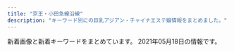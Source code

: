```yaml
---
title: "京王・小田急線沿線"
description: "キーワード別にの巨乳アジアン・チャイナエステ嬢情報をまとめました。"
---
```


新着画像と新着キーワードをまとめています。
2021年05月18日の情報です。

<DmmAffiliateIns />
<KeywordTable
  shops={
    [
    {
        "url": "https://hobo100per.jpn.vin/",
        "station": "\u5343\u6b73\u70cf\u5c71\u99c5\u5317\u53e3",
        "keywords": {
            "D": 154,
            "84": 56,
            "C": 43,
            "87": 84,
            "85": 28,
            "83": 14,
            "E": 14
        },
        "name": "\u307b\u307c100%",
        "img_links": [
            "https://hobo100per.jpn.vin/images/s_link.jpg",
            "https://hobo100per.jpn.vin/photos/sites/64/2020/10/2020102607255738.jpg",
            "https://hobo100per.jpn.vin/images/room4.jpg",
            "https://hobo100per.jpn.vin/photos/sites/64/2020/10/2020102607255627.jpg",
            "https://hobo100per.jpn.vin/images/news_bj1.jpg",
            "https://hobo100per.jpn.vin/photos/sites/64/2021/02/2021021405253880.jpg",
            "https://hobo100per.jpn.vin/images/mobile.jpg",
            "https://hobo100per.jpn.vin/photos/sites/64/2020/11/2020111302073452.jpg",
            "https://hobo100per.jpn.vin/photos/sites/64/2020/10/2020102607255898.jpg",
            "https://hobo100per.jpn.vin/photos/sites/64/2021/02/2021020403220683.jpg",
            "https://hobo100per.jpn.vin/images/room2.jpg",
            "https://hobo100per.jpn.vin/images/s_topics.jpg",
            "https://hobo100per.jpn.vin/photos/sites/64/2020/10/2020102607255792.jpg",
            "https://hobo100per.jpn.vin/photos/sites/64/2021/03/2021031502514054.jpg",
            "https://hobo100per.jpn.vin/images/face_bj2.jpg",
            "https://hobo100per.jpn.vin/images/1.png",
            "https://hobo100per.jpn.vin/images/end.png",
            "https://hobo100per.jpn.vin/images/top.png",
            "https://hobo100per.jpn.vin/photos/sites/64/2021/04/2021040902115754.jpg",
            "https://hobo100per.jpn.vin/photos/sites/64/2021/05/2021051105251986.jpg",
            "https://hobo100per.jpn.vin/images/s_staff.jpg",
            "https://hobo100per.jpn.vin/images/s_face.jpg",
            "https://hobo100per.jpn.vin/photos/sites/64/2021/02/2021022309221643.jpg",
            "https://hobo100per.jpn.vin/photos/sites/64/2021/01/202101160211441.jpg",
            "https://hobo100per.jpn.vin/images/room3.jpg",
            "https://hobo100per.jpn.vin/images/news_bj3.jpg",
            "https://hobo100per.jpn.vin/photos/sites/64/2020/12/2020120204102727.jpg",
            "https://hobo100per.jpn.vin/images/room1.jpg"
        ]
    },
    {
        "name": "\u7652\u3057\u82d1",
        "img_links": [
            "http://iyashien-est.com/girl/16.jpg",
            "http://iyashien-est.com/images/capinfo.jpg",
            "http://iyashien-est.com/images/room/photo02.jpg",
            "http://iyashien-est.com/girl/9.jpg",
            "http://iyashien-est.com/images/room/photo04.jpg",
            "http://iyashien-est.com/images/staff.jpg",
            "http://iyashien-est.com/girl/7.jpg",
            "http://iyashien-est.com/girl/3.jpg",
            "http://iyashien-est.com/images/index.jpg",
            "http://iyashien-est.com/girl/2.jpg",
            "http://iyashien-est.com/girl/5.jpg",
            "http://iyashien-est.com/girl/4.jpg",
            "http://iyashien-est.com/images/room/photo03.jpg",
            "http://iyashien-est.com/girl/8.jpg",
            "http://iyashien-est.com/images/room/photo01.jpg"
        ],
        "keywords": {
            "C": 7
        },
        "url": "http://iyashien-est.com/",
        "station": "\u5e9c\u4e2d\u99c5\u5357\u53e3"
    },
    {
        "station": "\u5e9c\u4e2d\u99c5\u5317\u53e3",
        "name": "Olive \uff5e\u30aa\u30ea\u30fc\u30d6\uff5e",
        "img_links": [
            "http://www.fuwa.work/img/moe1.jpg",
            "http://www.fuwa.work/images/int2.png",
            "http://www.fuwa.work/staff/mimi.jpg",
            "http://www.fuwa.work/images/info.png",
            "http://www.fuwa.work/images/mobile.jpg",
            "http://www.fuwa.work/images/sys1.jpg",
            "http://www.fuwa.work/images/sys3.jpg",
            "http://www.fuwa.work/img/mimi1.jpg",
            "http://www.fuwa.work/images/rec.jpg",
            "http://www.fuwa.work/images/sys4.png",
            "http://www.fuwa.work/images/news.jpg",
            "http://www.fuwa.work/images/int1.png",
            "http://www.fuwa.work/staff/moe.jpg",
            "http://www.fuwa.work/staff/miki.jpg",
            "http://www.fuwa.work/img/miki1.jpg",
            "http://www.fuwa.work/staff/risan.jpg",
            "http://www.fuwa.work/images/line.png",
            "http://www.fuwa.work/img/risan1.jpg",
            "http://www.fuwa.work/img/risan2.jpg",
            "http://www.fuwa.work/images/staff_t.png",
            "http://www.fuwa.work/img/moe2.jpg",
            "http://www.fuwa.work/images/interior_t.png",
            "http://www.fuwa.work/images/head.jpg",
            "http://www.fuwa.work/images/sys2.jpg"
        ],
        "url": "http://www.fuwa.work/",
        "keywords": {}
    },
    {
        "url": "http://www.sexy.masg.info/",
        "img_links": [
            "http://www.sexy.masg.info/files/010.jpg",
            "http://www.sexy.masg.info/files/008.jpg",
            "http://www.sexy.masg.info/files/006.jpg",
            "http://www.sexy.masg.info/photo_news/upimg/546976073e91843a25_1.jpg",
            "http://www.sexy.masg.info/images/top02-left.png",
            "http://www.sexy.masg.info/images/nav-006.png",
            "http://www.sexy.masg.info/files/002.jpg",
            "http://www.sexy.masg.info/photo_news/upimg/148456098c3d489495_1.jpg",
            "http://www.sexy.masg.info/images/top003.png",
            "http://www.sexy.masg.info/images/nav-003.png",
            "http://www.sexy.masg.info/images/tel.png",
            "http://www.sexy.masg.info/images/nav-001.png",
            "http://www.sexy.masg.info/images/nav-002.png",
            "http://www.sexy.masg.info/images/nav-005.png",
            "http://www.sexy.masg.info/files/004.jpg",
            "http://www.sexy.masg.info/files/007.jpg",
            "http://www.sexy.masg.info/images/osusume01.png",
            "http://www.sexy.masg.info/images/top01.png",
            "http://www.sexy.masg.info/photo_news/upimg/51915605bf3089d1a1_1.jpg",
            "http://www.sexy.masg.info/photo_news/upimg/51915605bf3089d1a1_0.jpg",
            "http://www.sexy.masg.info/files/001.jpg",
            "http://www.sexy.masg.info/files/003.jpg",
            "http://www.sexy.masg.info/photo_news/upimg/546976073e91843a25_0.jpg",
            "http://www.sexy.masg.info/files/009.jpg",
            "http://www.sexy.masg.info/images/nav-004.png",
            "http://www.sexy.masg.info/photo_news/upimg/148456098c3d489495_0.jpg"
        ],
        "station": "\u3064\u3064\u3058\u30f6\u4e18\u99c5\u5357\u53e3",
        "keywords": {
            "\u30bb\u30af\u30b7\u30fc": 15
        },
        "name": "\u30bb\u30af\u30b7\u30fc\u30ac\u30fc\u30eb"
    },
    {
        "station": "\u5411\u30f6\u4e18\u904a\u5712\u99c5\u5317\u53e3",
        "url": "http://www.hibaby.mensest.com/",
        "keywords": {
            "85": 16,
            "86": 8,
            "88": 8,
            "D": 48,
            "87": 16
        },
        "name": "Hi Baby \u30cf\u30a4\u30d9\u30a4\u30d3\u30fc",
        "img_links": [
            "http://www.hibaby.mensest.com/images/s_top_therapist.png",
            "http://www.hibaby.mensest.com/images/slider-img002.jpg",
            "http://www.hibaby.mensest.com/images/s_message.png",
            "http://www.hibaby.mensest.com/images/m1.jpg",
            "http://www.hibaby.mensest.com/images/m2.jpg",
            "http://www.hibaby.mensest.com/files/001.jpg",
            "http://www.hibaby.mensest.com/images/m6.jpg",
            "http://www.hibaby.mensest.com/files/002.jpg",
            "http://www.hibaby.mensest.com/files/003.jpg",
            "http://www.hibaby.mensest.com/files/004.jpg",
            "http://www.hibaby.mensest.com/images/m4.jpg",
            "http://www.hibaby.mensest.com/images/s_pickup.png",
            "http://www.hibaby.mensest.com/images/m3.jpg",
            "http://www.hibaby.mensest.com/files/006.jpg",
            "http://www.hibaby.mensest.com/images/slider-img001.jpg",
            "http://www.hibaby.mensest.com/files/005.jpg",
            "http://www.hibaby.mensest.com/images/s_news.png"
        ]
    },
    {
        "keywords": {
            "94": 18,
            "F": 18
        },
        "img_links": [
            "http://meidaimaemadonna.xyz/uploads/201020/1-20102013531a57.jpg",
            "http://meidaimaemadonna.xyz/uploads/210112/1-2101121F230117.jpg",
            "http://meidaimaemadonna.xyz/uploads/201019/1-20101ZZ3305O.jpg",
            "http://meidaimaemadonna.xyz/css/m-top04.jpg",
            "http://meidaimaemadonna.xyz/uploads/210112/1-210112163521218.jpg",
            "http://meidaimaemadonna.xyz/picture/m-head01.jpg",
            "http://meidaimaemadonna.xyz/uploads/201019/1-20101ZZ35c62.jpg",
            "http://meidaimaemadonna.xyz/uploads/210305/1-210305123649457.jpg",
            "http://meidaimaemadonna.xyz/picture/m-top003.jpg",
            "http://meidaimaemadonna.xyz/uploads/200605/1-200605091K4J3.jpg",
            "http://meidaimaemadonna.xyz/uploads/200605/1-200605091635J5.jpg",
            "http://meidaimaemadonna.xyz/picture/m-top004.jpg",
            "http://meidaimaemadonna.xyz/uploads/200605/1-200605091Q1F0.jpg",
            "http://meidaimaemadonna.xyz/uploads/201020/1-20102013422C23.jpg",
            "http://meidaimaemadonna.xyz/uploads/210305/1-210305123F0503.jpg",
            "http://meidaimaemadonna.xyz/uploads/200605/1-200605091605C6.jpg",
            "http://meidaimaemadonna.xyz/picture/call.png"
        ],
        "url": "http://meidaimaemadonna.xyz/",
        "name": "Madonna -\u30de\u30c9\u30f3\u30ca-",
        "station": "\u660e\u5927\u524d\u99c5\u4e2d\u592e\u53e3"
    },
    {
        "station": "\u5343\u6b73\u70cf\u5c71\u99c5\u5357\u53e3",
        "keywords": {
            "86": 2,
            "85": 3,
            "C": 14,
            "D": 7,
            "87": 2
        },
        "name": "Lovely",
        "img_links": [
            "http://almond.ests.jp/images/top.png",
            "http://almond.ests.jp/images/s_acc.jpg",
            "http://almond.ests.jp/images/s_face.png",
            "http://almond.ests.jp/images/acc1.jpg",
            "http://almond.ests.jp/photos/sites/24/2020/11/2020113018465254.jpg",
            "http://almond.ests.jp/images/line2.png",
            "http://almond.ests.jp/images/s_staff.png",
            "http://almond.ests.jp/photos/sites/24/2021/03/2021032511211062.jpg",
            "http://almond.ests.jp/photos/sites/24/2020/11/2020113018465067.jpg",
            "http://almond.ests.jp/images/line.jpg",
            "http://almond.ests.jp/images/nstaff.jpg",
            "http://almond.ests.jp/images/pickicon.jpg",
            "http://almond.ests.jp/images/line1.jpg",
            "http://almond.ests.jp/images/s_news.jpg",
            "http://almond.ests.jp/images/mobile.jpg",
            "http://almond.ests.jp/photos/sites/24/2020/11/2020113018465347.jpg",
            "http://almond.ests.jp/images/newicon.png",
            "http://almond.ests.jp/photos/sites/24/2020/12/2020121413001762.jpg",
            "http://almond.ests.jp/images/nstaff1.jpg",
            "http://almond.ests.jp/photos/sites/24/2020/11/2020113018465490.jpg",
            "http://almond.ests.jp/photos/sites/24/2021/05/2021051312433326.jpg"
        ],
        "url": "http://almond.ests.jp/"
    },
    {
        "station": "\u660e\u5927\u524d\u99c5\u4e2d\u592e\u53e3",
        "keywords": {
            "E": 4,
            "86": 1,
            "D": 36
        },
        "name": "U\uff06ME",
        "url": "http://massage-relax.pink/",
        "img_links": [
            "http://massage-relax.pink/images/ttl-link.png",
            "http://massage-relax.pink/images/bnr-campaign01.jpg",
            "http://massage-relax.pink/images/cg07.jpg",
            "http://massage-relax.pink/images/ttl-concept.png",
            "http://massage-relax.pink/images/ttl-conceptt.png",
            "http://massage-relax.pink/images/cg05.jpg",
            "http://massage-relax.pink/images/cg12.jpg",
            "http://massage-relax.pink/images/cg01.jpg",
            "http://massage-relax.pink/images/ttl-pickup.png",
            "http://massage-relax.pink/images/ttl-concept2.png",
            "http://massage-relax.pink/images/txt-header-phone.png",
            "http://massage-relax.pink/images/img-therapistt.jpg",
            "http://massage-relax.pink/images/ttl-qrf.png",
            "http://massage-relax.pink/images/img-header-mainvisual01.jpg",
            "http://massage-relax.pink/images/cg08.jpg",
            "http://massage-relax.pink/images/cg09.jpg",
            "http://massage-relax.pink/images/bg-image-consept.png",
            "http://massage-relax.pink/images/ttl-pickupt.png",
            "http://massage-relax.pink/images/bg-image-consept02.png",
            "http://massage-relax.pink/images/txt-header-phonet.png",
            "http://massage-relax.pink/images/cg11.jpg",
            "http://massage-relax.pink/images/ttl-concept2t.png",
            "http://massage-relax.pink/images/bnr-sp-campaign01.jpg",
            "http://massage-relax.pink/images/cg10.jpg",
            "http://massage-relax.pink/images/img-therapist.jpg",
            "http://massage-relax.pink/images/ttl-therapist.png",
            "http://massage-relax.pink/images/img-link.jpg",
            "http://massage-relax.pink/images/img-linkt.jpg",
            "http://massage-relax.pink/images/txt-header-storeinfo.png",
            "http://massage-relax.pink/images/ttl-informationt.png",
            "http://massage-relax.pink/images/ttl-information.png",
            "http://massage-relax.pink/images/qr.jpg",
            "http://massage-relax.pink/images/ttl-qr.png",
            "http://massage-relax.pink/images/acc.jpg",
            "http://massage-relax.pink/images/txt-footer-copyright.png",
            "http://massage-relax.pink/images/ttl-qrt.png",
            "http://massage-relax.pink/images/cg02.jpg",
            "http://massage-relax.pink/images/img-header-mainvisual01t.jpg",
            "http://massage-relax.pink/images/cg03.jpg"
        ]
    },
    {
        "keywords": {
            "D": 3,
            "86": 3
        },
        "img_links": [
            "http://www.mens-chitose.com/files/013.jpg",
            "http://www.mens-chitose.com/images/infoSlide01.jpg",
            "http://www.mens-chitose.com/images/info.jpg",
            "http://www.mens-chitose.com/images/coverParts.png",
            "http://www.mens-chitose.com/files/011.jpg",
            "http://www.mens-chitose.com/images/concept.jpg",
            "http://www.mens-chitose.com/files/001.jpg",
            "http://www.mens-chitose.com/images/attention.png"
        ],
        "name": "\u5065\u5eb7\u697d",
        "station": "\u5343\u6b73\u8239\u6a4b\u99c5\u5317\u53e3",
        "url": "http://www.mens-chitose.com/"
    },
    {
        "station": "\u7a32\u7530\u5824\u99c5",
        "keywords": {},
        "img_links": [
            "http://est70.xyz/lam/images/button-2.png",
            "http://est70.xyz/lam/images/button-6.png",
            "http://est70.xyz/lam/images/button-4.png",
            "http://est70.xyz/lam/images/concept.png",
            "http://est70.xyz/lam/girl/5.jpg",
            "http://est70.xyz/lam/girl/4.jpg",
            "http://est70.xyz/lam/images/tt.png",
            "http://est70.xyz/lam/girl/3.jpg",
            "http://est70.xyz/lam/girl/g03.png",
            "http://est70.xyz/lam/girl/g04.png",
            "http://est70.xyz/lam/girl/6.jpg",
            "http://est70.xyz/lam/images/button-1.png",
            "http://est70.xyz/lam/images/tel-bar.png",
            "http://est70.xyz/lam/girl/g06.png",
            "http://est70.xyz/lam/images/button-3.png",
            "http://est70.xyz/lam/images/button-5.png",
            "http://est70.xyz/lam/images/footer.png"
        ],
        "name": "Look at me",
        "url": "http://est70.xyz/lam/"
    },
    {
        "img_links": [
            "http://www.en.mensest.com/files/001.jpg",
            "http://www.en.mensest.com/files/002.jpg",
            "http://www.en.mensest.com/images/top.png",
            "http://www.en.mensest.com/files/004.jpg",
            "http://www.en.mensest.com/images/news.png",
            "http://www.en.mensest.com/images/evetop.png",
            "http://www.en.mensest.com/images/staff_s.png",
            "http://www.en.mensest.com/files/005.jpg",
            "http://www.en.mensest.com/files/006.jpg",
            "http://www.en.mensest.com/files/007.jpg",
            "http://www.en.mensest.com/files/003.jpg"
        ],
        "name": "\u7e01",
        "keywords": {
            "87": 15,
            "C": 3,
            "D": 18,
            "86": 6
        },
        "url": "http://www.en.mensest.com/",
        "station": "\u4eac\u738b\u6c38\u5c71\u99c5\u5317\u53e3"
    },
    {
        "img_links": [
            "http://space.iyasi.me/images/info.png",
            "http://space.iyasi.me/images/ser4.jpg",
            "http://space.iyasi.me/images/wenzi-staff.png",
            "http://space.iyasi.me/layer/images/top.jpg",
            "http://space.iyasi.me/layer/images/top/top_06.jpg",
            "http://space.iyasi.me/images/staff21a.jpg",
            "http://space.iyasi.me/images/ser1.jpg",
            "http://space.iyasi.me/images/staff18a.jpg",
            "http://space.iyasi.me/images/staff16b.jpg",
            "http://space.iyasi.me/images/s_service.png",
            "http://space.iyasi.me/images/staff16a.jpg",
            "http://space.iyasi.me/images/staff7.jpg",
            "http://space.iyasi.me/images/staff_bj4.png",
            "http://space.iyasi.me/images/staff_bj1.png",
            "http://space.iyasi.me/images/staff20a.jpg",
            "http://space.iyasi.me/images/staff1a.jpg",
            "http://space.iyasi.me/images/staff1.jpg",
            "http://space.iyasi.me/layer/images/top/top_03.jpg",
            "http://space.iyasi.me/images/top2.jpg",
            "http://space.iyasi.me/images/1.jpg",
            "http://space.iyasi.me/images/ser3.jpg",
            "http://space.iyasi.me/layer/images/top/top_08.png",
            "http://space.iyasi.me/images/top1.jpg",
            "http://space.iyasi.me/images/ser2.jpg",
            "http://space.iyasi.me/images/s_info.png",
            "http://space.iyasi.me/layer/images/top/top_04.jpg",
            "http://space.iyasi.me/images/staff17a.jpg",
            "http://space.iyasi.me/images/staff13a.jpg",
            "http://space.iyasi.me/layer/images/top/top_05.jpg",
            "http://space.iyasi.me/layer/images/top/top_02.jpg",
            "http://space.iyasi.me/layer/images/top/top_01.jpg"
        ],
        "keywords": {
            "88": 3,
            "84": 9,
            "86": 2,
            "85": 3,
            "83": 3
        },
        "name": "\u7652\u3057\u7a7a\u9593",
        "url": "http://space.iyasi.me/",
        "station": "\u8056\u8e5f\u685c\u30f6\u4e18\u99c5\u6771\u53e3"
    },
    {
        "name": "\u6708\u306e\u96eb",
        "keywords": {
            "90": 2,
            "D": 6,
            "F": 2,
            "87": 6,
            "E": 6,
            "88": 6
        },
        "station": "\u5e61\u30f6\u8c37\u99c5\u5317\u53e3",
        "url": "http://hatagayalove.xyz/",
        "img_links": [
            "http://hatagayalove.xyz/files/002-02d289.jpg",
            "http://hatagayalove.xyz/images/staff_line.jpg",
            "http://hatagayalove.xyz/files/003caf5.jpg",
            "http://hatagayalove.xyz/files/023caf5.jpg",
            "http://hatagayalove.xyz/files/019-02f705.jpg",
            "http://hatagayalove.xyz/files/019b7ea.jpg",
            "http://hatagayalove.xyz/files/021-02d289.jpg",
            "http://hatagayalove.xyz/images/pick.jpg",
            "http://hatagayalove.xyz/files/021caf5.jpg",
            "http://hatagayalove.xyz/images/backlist.jpg",
            "http://hatagayalove.xyz/files/021-03d289.jpg",
            "http://hatagayalove.xyz/images/girl_bt.jpg",
            "http://hatagayalove.xyz/images/news1.jpg",
            "http://hatagayalove.xyz/images/bjs3.jpg",
            "http://hatagayalove.xyz/files/020-02011d.jpg",
            "http://hatagayalove.xyz/files/019-03f705.jpg",
            "http://hatagayalove.xyz/files/020-03011d.jpg",
            "http://hatagayalove.xyz/images/topb7ea.jpg",
            "http://hatagayalove.xyz/images/topd289.jpg",
            "http://hatagayalove.xyz/files/00338e3.jpg",
            "http://hatagayalove.xyz/files/021b7ea.jpg",
            "http://hatagayalove.xyz/images/top60df.jpg",
            "http://hatagayalove.xyz/files/020b7ea.jpg",
            "http://hatagayalove.xyz/files/001b7ea.jpg",
            "http://hatagayalove.xyz/files/001-0338e3.jpg",
            "http://hatagayalove.xyz/files/003-0238e3.jpg",
            "http://hatagayalove.xyz/files/002-03d289.jpg",
            "http://hatagayalove.xyz/images/top38e3.jpg",
            "http://hatagayalove.xyz/files/00138e3.jpg",
            "http://hatagayalove.xyz/files/002b7ea.jpg",
            "http://hatagayalove.xyz/files/019f705.jpg",
            "http://hatagayalove.xyz/files/023b7ea.jpg",
            "http://hatagayalove.xyz/files/023d289.jpg",
            "http://hatagayalove.xyz/files/019caf5.jpg",
            "http://hatagayalove.xyz/files/003-0338e3.jpg",
            "http://hatagayalove.xyz/images/top011d.jpg",
            "http://hatagayalove.xyz/files/002d289.jpg",
            "http://hatagayalove.xyz/files/001-0238e3.jpg",
            "http://hatagayalove.xyz/files/023-02d289.jpg",
            "http://hatagayalove.xyz/files/020caf5.jpg",
            "http://hatagayalove.xyz/files/002caf5.jpg",
            "http://hatagayalove.xyz/files/021d289.jpg",
            "http://hatagayalove.xyz/files/003b7ea.jpg",
            "http://hatagayalove.xyz/images/topf705.jpg",
            "http://hatagayalove.xyz/files/023-03d289.jpg",
            "http://hatagayalove.xyz/files/001caf5.jpg",
            "http://hatagayalove.xyz/files/020011d.jpg",
            "http://hatagayalove.xyz/images/topcaf5.jpg"
        ]
    },
    {
        "img_links": [
            "http://nian.estheya.com/css/top02.jpg",
            "http://nian.estheya.com/css/osusume01.jpg",
            "http://nian.estheya.com/css/staff/staff03.jpg",
            "http://nian.estheya.com/css/osusume02.jpg",
            "http://nian.estheya.com/css/top01.jpg",
            "http://nian.estheya.com/css/osusume03.jpg",
            "http://nian.estheya.com/css/staff/staff02.jpg",
            "http://nian.estheya.com/css/staff/staff01.jpg",
            "http://nian.estheya.com/images/call.png",
            "http://nian.estheya.com/css/top03.jpg",
            "http://nian.estheya.com/css/foot.jpg",
            "http://nian.estheya.com/css/m-head.jpg"
        ],
        "url": "http://nian.estheya.com/",
        "keywords": {},
        "name": "\u30cb\u30e3\u30fc\u30cb\u30e3\u30fc",
        "station": "\u5411\u30f6\u4e18\u904a\u5712\u99c5\u5357\u53e3"
    },
    {
        "station": "\u8056\u8e5f\u685c\u30f6\u4e18\u99c5\u6771\u53e3",
        "img_links": [
            "https://lu-rinpa.tokyo/wp-content/uploads/2019/12/rtdyfugihojsa.jpg",
            "https://lu-rinpa.tokyo/wp-content/uploads/2019/12/dtyfugihoja.jpg",
            "https://lu-rinpa.tokyo/wp-content/themes/este/img/2.jpg",
            "https://lu-rinpa.tokyo/wp-content/themes/este/img/4.jpg",
            "https://lu-rinpa.tokyo/wp-content/uploads/2019/06/6.jpg",
            "https://lu-rinpa.tokyo/wp-content/themes/este/img/tel.png",
            "https://lu-rinpa.tokyo/wp-content/uploads/2019/12/rydftugihoix.jpg",
            "https://lu-rinpa.tokyo/wp-content/themes/este/img/3.jpg",
            "https://lu-rinpa.tokyo/wp-content/themes/este/img/tel01.png",
            "https://lu-rinpa.tokyo/wp-content/themes/este/img/top-img066.png",
            "https://lu-rinpa.tokyo/wp-content/themes/este/img/1.jpg",
            "https://lu-rinpa.tokyo/wp-content/themes/este/img/top-img02.png",
            "https://lu-rinpa.tokyo/wp-content/themes/este/img/top-img035.png",
            "https://lu-rinpa.tokyo/wp-content/themes/este/img/top-img01.png"
        ],
        "keywords": {},
        "url": "https://lu-rinpa.tokyo/",
        "name": "\u685c\u96ea"
    },
    {
        "img_links": [
            "http://www.miyabi.esturl.com/files/001-02.jpg",
            "http://www.miyabi.esturl.com/images/backlistbtn.png",
            "http://www.miyabi.esturl.com/files/002.jpg",
            "http://www.miyabi.esturl.com/files/003-03.jpg",
            "http://www.miyabi.esturl.com/images/infoSlide01.jpg",
            "http://www.miyabi.esturl.com/images/attention.png",
            "http://www.miyabi.esturl.com/files/002-02.jpg",
            "http://www.miyabi.esturl.com/files/001-03.jpg",
            "http://www.miyabi.esturl.com/files/001.jpg",
            "http://www.miyabi.esturl.com/images/coverParts.png",
            "http://www.miyabi.esturl.com/files/002-03.jpg",
            "http://www.miyabi.esturl.com/files/003.jpg",
            "http://www.miyabi.esturl.com/files/003-02.jpg"
        ],
        "name": "\u96c5",
        "url": "http://www.miyabi.esturl.com/",
        "station": "\u4eac\u738b\u6c38\u5c71\u99c5\u5317\u53e3",
        "keywords": {
            "86": 2,
            "C": 11,
            "87": 4,
            "D": 6
        }
    },
    {
        "img_links": [
            "https://dear.ests.jp/photos/sites/49/2021/05/2021051414211872.jpeg",
            "https://esta-kanto.com/img/kanto/esta-200_40.jpg",
            "https://dear.ests.jp/photos/sites/49/2021/04/2021041511095279.jpeg",
            "https://dear.ests.jp/images/bj3.jpg",
            "https://dear.ests.jp/photos/sites/49/2021/04/2021042601291034.jpeg",
            "https://dear.ests.jp/images/amore.jpg",
            "https://dear.ests.jp/photos/sites/49/2021/04/2021042222290912.jpeg",
            "https://dear.ests.jp/photos/sites/49/2021/04/2021042600463028.jpeg",
            "https://dear.ests.jp/photos/sites/49/2021/04/2021041511140229.jpeg",
            "https://dear.ests.jp/photos/sites/49/2021/04/2021041216053062.jpg",
            "https://dear.ests.jp/images/s_staff.jpg",
            "https://dear.ests.jp/photos/sites/49/2021/05/2021050810150376.jpeg",
            "https://dear.ests.jp/photos/sites/49/2021/04/2021042000340375.jpeg",
            "https://dear.ests.jp/photos/sites/49/2021/05/2021051114140830.jpeg",
            "https://dear.ests.jp/photos/sites/49/2021/05/2021051715055993.jpeg",
            "https://dear.ests.jp/photos/sites/49/2021/05/2021051113271046.jpeg",
            "https://dear.ests.jp/photos/sites/49/2021/04/2021041513454813.jpeg",
            "https://dear.ests.jp/photos/sites/49/2021/04/2021042700265716.jpeg",
            "https://dear.ests.jp/photos/sites/49/2021/04/2021041513593722.jpeg",
            "https://dear.ests.jp/images/paypay.jpg",
            "https://dear.ests.jp/images/member.jpg",
            "https://dear.ests.jp/images/bj1.jpg",
            "https://dear.ests.jp/photos/sites/49/2021/04/2021041913195348.jpeg",
            "https://dear.ests.jp/images/s_link.jpg",
            "https://dear.ests.jp/images/1.jpg",
            "https://dear.ests.jp/photos/sites/49/2021/04/2021042615175874.jpeg",
            "https://dear.ests.jp/images/link2.jpg",
            "https://dear.ests.jp/photos/sites/49/2021/04/2021041901291776.jpeg",
            "https://dear.ests.jp/images/s_info.jpg",
            "https://dear.ests.jp/images/info2.jpg",
            "https://dear.ests.jp/images/top.jpg",
            "https://dear.ests.jp/photos/sites/49/2021/04/2021041319465766.jpeg"
        ],
        "station": "\u5e9c\u4e2d\u99c5",
        "url": "https://dear.ests.jp/",
        "keywords": {
            "E": 32,
            "C": 3,
            "G": 28,
            "F": 58,
            "\u5de8\u4e73": 1,
            "\u4e73": 1,
            "D": 10
        },
        "name": "Dear"
    },
    {
        "img_links": [
            "http://ciretuyghr.xyz/uploads/171031/1-1G0311G4095M.jpg",
            "http://ciretuyghr.xyz/templets/default/pc/picture/staffs.png",
            "http://ciretuyghr.xyz/uploads/171031/1-1G0311G531445.jpg",
            "http://ciretuyghr.xyz/templets/default/pc/picture/end1.jpg",
            "http://ciretuyghr.xyz/uploads/allimg/180612/1-1P612160305350.jpg",
            "http://ciretuyghr.xyz/uploads/210315/1-210315094215216.jpg",
            "http://ciretuyghr.xyz/uploads/210426/1-210426093246141.jpg",
            "http://ciretuyghr.xyz/uploads/191113/1-191113144F3914.jpg",
            "http://ciretuyghr.xyz/uploads/210206/1-21020610151M36.jpg",
            "http://ciretuyghr.xyz/uploads/191203/1-191203164559604.jpg",
            "http://ciretuyghr.xyz/templets/default/pc/picture/s_pick.png",
            "http://ciretuyghr.xyz/uploads/171110/1-1G110140540357.jpg",
            "http://ciretuyghr.xyz/templets/default/pc/picture/face.png",
            "http://ciretuyghr.xyz/templets/default/pc/picture/s_staff.png",
            "http://ciretuyghr.xyz/uploads/210217/1-21021FT436426.jpg",
            "http://ciretuyghr.xyz/uploads/171110/1-1G1101405143V.jpg",
            "http://ciretuyghr.xyz/uploads/171031/1-1G0311G556445.jpg",
            "http://ciretuyghr.xyz/uploads/210406/1-2104060U5425L.jpg",
            "http://ciretuyghr.xyz/uploads/180612/1-1P612160029349.jpg",
            "http://ciretuyghr.xyz/uploads/210306/1-21030612325V26.jpg",
            "http://ciretuyghr.xyz/uploads/171031/1-1G0311G344914.jpg",
            "http://ciretuyghr.xyz/uploads/191211/1-19121110204J35.jpg",
            "http://ciretuyghr.xyz/uploads/180612/1-1P6121601061c.jpg",
            "http://ciretuyghr.xyz/uploads/171110/1-1G11014060CG.jpg",
            "http://ciretuyghr.xyz/uploads/171031/1-1G0311G505933.jpg",
            "http://ciretuyghr.xyz/uploads/191113/1-191113150325Y4.jpg",
            "http://ciretuyghr.xyz/templets/default/pc/picture/s_news.png"
        ],
        "station": "\u72db\u6c5f\u99c5\u5317\u53e3",
        "name": "\u685c\u306e\u604b",
        "url": "http://ciretuyghr.xyz/",
        "keywords": {
            "\u30bb\u30af\u30b7\u30fc": 2
        }
    },
    {
        "url": "http://mizukopa.xyz/",
        "station": "\u7b39\u585a\u99c5\u5317\u53e3",
        "name": "\u5c0f\u3055\u306a\u5929\u4f7f",
        "img_links": [
            "http://mizukopa.xyz/uploads/210327/1-21032G4312MM.jpg",
            "http://mizukopa.xyz/static/picture/s3.jpg",
            "http://mizukopa.xyz/uploads/210327/1-21032G43042E7.jpg",
            "http://mizukopa.xyz/static/picture/s1.jpg",
            "http://mizukopa.xyz/static/picture/room3.jpg",
            "http://mizukopa.xyz/uploads/210327/1-21032G43101514.jpg",
            "http://mizukopa.xyz/uploads/210416/1-210416111109395.jpg",
            "http://mizukopa.xyz/static/picture/news.png",
            "http://mizukopa.xyz/uploads/210503/1-210503150634416.jpg",
            "http://mizukopa.xyz/static/picture/mobile.jpg",
            "http://mizukopa.xyz/uploads/210410/1-210410155R0491.jpg",
            "http://mizukopa.xyz/static/picture/room2.jpg",
            "http://mizukopa.xyz/static/picture/top.png",
            "http://mizukopa.xyz/static/picture/room4.jpg",
            "http://mizukopa.xyz/static/picture/s_staff.png",
            "http://mizukopa.xyz/uploads/210424/1-210424160410U5.jpg",
            "http://mizukopa.xyz/static/picture/room1.jpg"
        ],
        "keywords": {
            "\u80f8": 1
        }
    },
    {
        "img_links": [
            "http://aroma-esthe.in.net/img/top01.png",
            "http://aroma-esthe.in.net/img/cg02.png",
            "http://aroma-esthe.in.net/img/nav-002.png",
            "http://aroma-esthe.in.net/img/tel.png",
            "http://aroma-esthe.in.net/img/cg05.png",
            "http://aroma-esthe.in.net/img/cg03.png",
            "http://aroma-esthe.in.net/img/nav-001.png",
            "http://aroma-esthe.in.net/img/nav-006.png",
            "http://aroma-esthe.in.net/img/nav-003.png",
            "http://aroma-esthe.in.net/img/cg01.png",
            "http://aroma-esthe.in.net/img/no.png",
            "http://aroma-esthe.in.net/img/nav-004.png",
            "http://aroma-esthe.in.net/img/nav-005.png"
        ],
        "name": "\u840c \uff5e\u3082\u3048\uff5e",
        "url": "http://aroma-esthe.in.net/",
        "keywords": {
            "C": 1,
            "85": 1,
            "86": 3
        },
        "station": "\u7b39\u585a\u99c5\u5317\u53e3"
    },
    {
        "url": "http://cattleya427.com/lilac/index.html",
        "img_links": [
            "http://cattleya427.com/lilac/img/image15.jpg",
            "http://cattleya427.com/lilac/img/image106.jpg",
            "http://cattleya427.com/lilac/img/image141.jpg",
            "http://cattleya427.com/lilac/img/image111.jpg",
            "http://cattleya427.com/lilac/img/image11.jpg",
            "http://cattleya427.com/lilac/img/image122.jpg",
            "http://cattleya427.com/lilac/img/image16.jpg",
            "http://cattleya427.com/lilac/img/image108.jpg",
            "http://cattleya427.com/lilac/img/image110.jpg",
            "http://cattleya427.com/lilac/img/image112.jpg",
            "http://cattleya427.com/lilac/img/image140.jpg",
            "http://cattleya427.com/lilac/img/image14.jpg",
            "http://cattleya427.com/lilac/img/image13.jpg",
            "http://cattleya427.com/lilac/img/image12.jpg",
            "http://cattleya427.com/lilac/img/image113.jpg",
            "http://cattleya427.com/lilac/img/image109.jpg",
            "http://cattleya427.com/lilac/img/image105.jpg",
            "http://cattleya427.com/lilac/img/image124.jpg",
            "http://cattleya427.com/lilac/img/image104.jpg",
            "http://cattleya427.com/lilac/img/image107.jpg",
            "http://cattleya427.com/lilac/img/image123.jpg",
            "http://cattleya427.com/lilac/img/image139.jpg",
            "http://cattleya427.com/lilac/img/image142.jpg",
            "http://cattleya427.com/lilac/img/image125.jpg"
        ],
        "station": "\u660e\u5927\u524d\u99c5\u4e2d\u592e\u53e3",
        "keywords": {},
        "name": "Lilac \uff5e\u30e9\u30a4\u30e9\u30c3\u30af\uff5e"
    },
    {
        "img_links": [],
        "name": "Free Style \uff5e\u30d5\u30ea\u30fc\u30b9\u30bf\u30a4\u30eb\uff5e",
        "station": "\u660e\u5927\u524d\u99c5\u4e2d\u592e\u53e3",
        "keywords": {},
        "url": "http://xn--cckzerb5br7a.com/"
    },
    {
        "name": "\u3084\u3059\u3089\u304e",
        "station": "\u8abf\u5e03\u99c5\u6771\u53e3",
        "keywords": {},
        "url": "http://esthegt.xyz/yac/",
        "img_links": [
            "http://esthegt.xyz/yac/images/bar-6.png",
            "http://esthegt.xyz/yac/images/bar-4.png",
            "http://esthegt.xyz/yac/girl/8.jpg",
            "http://esthegt.xyz/yac/images/bar-3.png",
            "http://esthegt.xyz/yac/images/button-1.png",
            "http://esthegt.xyz/yac/images/footer.png",
            "http://esthegt.xyz/yac/girl/g07.png",
            "http://esthegt.xyz/yac/images/bar-2.png",
            "http://esthegt.xyz/yac/girl/7.jpg",
            "http://esthegt.xyz/yac/images/tt.png",
            "http://esthegt.xyz/yac/girl/g06.png",
            "http://esthegt.xyz/yac/images/button-4.png",
            "http://esthegt.xyz/yac/images/bar-1.png",
            "http://esthegt.xyz/yac/images/button-2.png",
            "http://esthegt.xyz/yac/images/button-3.png",
            "http://esthegt.xyz/yac/girl/9.jpg",
            "http://esthegt.xyz/yac/images/button-5.png",
            "http://esthegt.xyz/yac/girl/6.jpg",
            "http://esthegt.xyz/yac/images/button-6.png",
            "http://esthegt.xyz/yac/images/bar-5.png",
            "http://esthegt.xyz/yac/girl/g08.png"
        ]
    },
    {
        "img_links": [
            "http://www.enjoy-massage.work/img/st3.jpg",
            "http://www.enjoy-massage.work/img/sta4.jpg",
            "http://www.enjoy-massage.work/img/s2.jpg",
            "http://www.enjoy-massage.work/img/s3.jpg",
            "http://www.enjoy-massage.work/img/st1.jpg",
            "http://www.enjoy-massage.work/img/pickup20.jpg",
            "http://www.enjoy-massage.work/img/r2.jpg",
            "http://www.enjoy-massage.work/img/flash.jpg",
            "http://www.enjoy-massage.work/img/sta2.jpg",
            "http://www.enjoy-massage.work/img/acc.jpg",
            "http://www.enjoy-massage.work/img/sta1.jpg",
            "http://www.enjoy-massage.work/img/mo.png",
            "http://www.enjoy-massage.work/img/st2.jpg",
            "http://www.enjoy-massage.work/img/head.jpg",
            "http://www.enjoy-massage.work/img/st4.jpg",
            "http://www.enjoy-massage.work/img/st02.jpg",
            "http://www.enjoy-massage.work/img/nos.jpg",
            "http://www.enjoy-massage.work/img/s4.jpg",
            "http://www.enjoy-massage.work/img/botton.jpg",
            "http://www.enjoy-massage.work/img/sta3.jpg",
            "http://www.enjoy-massage.work/img/s1.jpg",
            "http://www.enjoy-massage.work/img/r1.jpg"
        ],
        "keywords": {
            "E": 1,
            "89": 1,
            "D": 1,
            "G": 1,
            "C": 11,
            "86": 2,
            "F": 1,
            "87": 1
        },
        "url": "http://www.enjoy-massage.work/",
        "station": "\u7b39\u585a\u99c5\u5357\u53e3",
        "name": "Enjoy"
    },
    {
        "name": "\u30bd\u30d5\u30a3\u30a2\u2015",
        "img_links": [
            "http://www.sasazukaest.xyz/css/nav/nav-001.png",
            "http://www.sasazukaest.xyz/css/nav/nav-003.png",
            "http://www.sasazukaest.xyz/css/tel.png",
            "http://www.sasazukaest.xyz/css/staff/staff13-a.png",
            "http://www.sasazukaest.xyz/css/staff/staff05.png",
            "http://www.sasazukaest.xyz/css/top04.jpg",
            "http://www.sasazukaest.xyz/css/staff/staff17-b.png",
            "http://www.sasazukaest.xyz/css/staff/staff17.png",
            "http://www.sasazukaest.xyz/css/staff/staff00001-c.png",
            "http://www.sasazukaest.xyz/css/staff/staff10-a.png",
            "http://www.sasazukaest.xyz/css/staff/staff13-b.png",
            "http://www.sasazukaest.xyz/css/staff/staff10-b.png",
            "http://www.sasazukaest.xyz/css/nav/nav-006.png",
            "http://www.sasazukaest.xyz/css/staff/staff11-b.png",
            "http://www.sasazukaest.xyz/css/staff/staff07-aa.png",
            "http://www.sasazukaest.xyz/css/foot-tel.png",
            "http://www.sasazukaest.xyz/css/staff/staff00001.png",
            "http://www.sasazukaest.xyz/css/staff/staff08-a.png",
            "http://www.sasazukaest.xyz/css/nav/nav-005.png",
            "http://www.sasazukaest.xyz/css/staff/staff14-b.png",
            "http://www.sasazukaest.xyz/css/staff/staff05-a.png",
            "http://www.sasazukaest.xyz/css/staff/staff07aa.png",
            "http://www.sasazukaest.xyz/css/staff/staff14-a.png",
            "http://www.sasazukaest.xyz/css/nav/nav-002.png",
            "http://www.sasazukaest.xyz/css/staff/staff00001-a.png",
            "http://www.sasazukaest.xyz/css/top004.jpg",
            "http://www.sasazukaest.xyz/css/staff/staff16-a.png",
            "http://www.sasazukaest.xyz/css/nav/nav-004.png",
            "http://www.sasazukaest.xyz/css/staff/staff07-ba.png",
            "http://www.sasazukaest.xyz/css/staff/staff11-a.png",
            "http://www.sasazukaest.xyz/css/staff/staff16.png",
            "http://www.sasazukaest.xyz/css/staff/staff16-b.png",
            "http://www.sasazukaest.xyz/css/staff/staff15-a.png",
            "http://www.sasazukaest.xyz/css/staff/staff15.png",
            "http://www.sasazukaest.xyz/css/staff/staff00001-b.png",
            "http://www.sasazukaest.xyz/css/top002.jpg",
            "http://www.sasazukaest.xyz/css/staff/staff17-a.png",
            "http://www.sasazukaest.xyz/css/staff/staff15-b.png"
        ],
        "station": "\u7b39\u585a\u99c5",
        "url": "http://www.sasazukaest.xyz/",
        "keywords": {
            "E": 2,
            "87": 1,
            "91": 2,
            "D": 8,
            "C": 1,
            "89": 8
        }
    },
    {
        "url": "http://relax-esthe.net/",
        "name": "\u82b1\u306e\u9999",
        "img_links": [
            "http://relax-esthe.net/img/r2.jpg",
            "http://relax-esthe.net/img/rb.png",
            "http://relax-esthe.net/img/top.png",
            "http://relax-esthe.net/img/t2.jpg",
            "http://relax-esthe.net/img/cg7.jpg",
            "http://relax-esthe.net/img/r1.jpg",
            "http://relax-esthe.net/img/t5.jpg",
            "http://relax-esthe.net/img/cg3.jpg",
            "http://relax-esthe.net/img/cg2.jpg",
            "http://relax-esthe.net/img/cg4.jpg",
            "http://relax-esthe.net/img/t4.jpg",
            "http://relax-esthe.net/img/cg1.jpg",
            "http://relax-esthe.net/img/r3.jpg",
            "http://relax-esthe.net/img/no.png",
            "http://relax-esthe.net/img/t3.jpg",
            "http://relax-esthe.net/img/t1.jpg",
            "http://relax-esthe.net/img/cg10.jpg",
            "http://relax-esthe.net/img/mx.png"
        ],
        "station": "\u3064\u3064\u3058\u30f6\u4e18\u99c5\u5317\u53e3",
        "keywords": {
            "88": 1,
            "87": 1,
            "86": 4
        }
    },
    {
        "station": "\u5411\u30f6\u4e18\u904a\u5712\u99c5\u5357\u53e3",
        "keywords": {
            "C": 23,
            "86": 10
        },
        "img_links": [
            "http://asu-ka.net/images/s_news.jpg",
            "http://asu-ka.net/images/mobile.jpg",
            "http://asu-ka.net/images/tel.jpg",
            "http://asu-ka.net/images/staff4.jpg",
            "http://asu-ka.net/images/girl-z1.jpg",
            "http://asu-ka.net/images/staff1.jpg",
            "http://asu-ka.net/images/nei_bj2.jpg",
            "http://asu-ka.net/images/girl-z2.jpg",
            "http://asu-ka.net/images/staff3.jpg",
            "http://asu-ka.net/images/room3.jpg",
            "http://asu-ka.net/images/s_staff.jpg",
            "http://asu-ka.net/images/room1.jpg",
            "http://asu-ka.net/images/room2.jpg",
            "http://asu-ka.net/images/s_link.jpg",
            "http://asu-ka.net/images/staff0.jpg",
            "http://asu-ka.net/images/s_chedule.jpg",
            "http://asu-ka.net/images/staff2.jpg",
            "http://asu-ka.net/images/room4.jpg",
            "http://asu-ka.net/images/movie.jpg"
        ],
        "url": "http://asu-ka.net/",
        "name": "\u6afb\u59eb"
    },
    {
        "keywords": {},
        "station": "JR\u7a32\u7530\u5824\u99c5",
        "url": "http://inadazutsumi.work/",
        "name": "\u30c1\u30e3\u30fc\u30df\u30f3\u30b0",
        "img_links": [
            "http://inadazutsumi.work/images/g4.jpg",
            "http://inadazutsumi.work/images/g0.jpg",
            "http://inadazutsumi.work/images/g1.jpg",
            "http://inadazutsumi.work/images/zi_staff.png",
            "http://inadazutsumi.work/images/g3.jpg",
            "http://inadazutsumi.work/images/mobile.jpg",
            "http://inadazutsumi.work/images/tel.jpg",
            "http://inadazutsumi.work/images/top.jpg",
            "http://inadazutsumi.work/images/g2.jpg",
            "http://inadazutsumi.work/images/g5.jpg"
        ]
    },
    {
        "keywords": {
            "D": 31,
            "83": 6,
            "86": 20,
            "88": 5,
            "E": 6,
            "C": 13,
            "87": 3,
            "85": 13,
            "84": 12
        },
        "img_links": [
            "http://est-massage.xyz/images/head_tell2.png",
            "http://est-massage.xyz/images/side_tel.png",
            "http://est-massage.xyz/images/r3.jpg",
            "http://est-massage.xyz/images/cg181.jpg",
            "http://est-massage.xyz/images/cg111.jpg",
            "http://est-massage.xyz/images/cg152.jpg",
            "http://est-massage.xyz/images/r1.jpg",
            "http://est-massage.xyz/images/bn03.jpg",
            "http://est-massage.xyz/images/cg081.jpg",
            "http://est-massage.xyz/images/cg022.jpg",
            "http://est-massage.xyz/images/cg03.jpg",
            "http://est-massage.xyz/images/cg01.jpg",
            "http://est-massage.xyz/images/bn01.jpg",
            "http://est-massage.xyz/images/sy2.jpg",
            "http://est-massage.xyz/images/cg07.jpg",
            "http://est-massage.xyz/images/cg082.jpg",
            "http://est-massage.xyz/images/cg011.jpg",
            "http://est-massage.xyz/images/88_31.png",
            "http://est-massage.xyz/images/cg071.jpg",
            "http://est-massage.xyz/images/cg11.jpg",
            "http://est-massage.xyz/images/cg021.jpg",
            "http://est-massage.xyz/images/cg161.jpg",
            "http://est-massage.xyz/images/cg18.jpg",
            "http://est-massage.xyz/images/cg09.jpg",
            "http://est-massage.xyz/images/cg05.jpg",
            "http://est-massage.xyz/images/r2.jpg",
            "http://est-massage.xyz/images/cg032.jpg",
            "http://est-massage.xyz/images/cg06.jpg",
            "http://est-massage.xyz/images/cg16.jpg",
            "http://est-massage.xyz/images/cg182.jpg",
            "http://est-massage.xyz/images/cg10.jpg",
            "http://est-massage.xyz/images/head_tell.png",
            "http://est-massage.xyz/images/cg031.jpg",
            "http://est-massage.xyz/images/cg102.jpg",
            "http://est-massage.xyz/images/cg15.jpg",
            "http://est-massage.xyz/images/cg151.jpg",
            "http://est-massage.xyz/images/foot_tel.png",
            "http://est-massage.xyz/images/250_50.png",
            "http://est-massage.xyz/images/cg051.jpg",
            "http://est-massage.xyz/images/cg17.jpg",
            "http://est-massage.xyz/images/cg052.jpg",
            "http://est-massage.xyz/images/cg12.jpg",
            "http://est-massage.xyz/images/cg04.jpg",
            "http://est-massage.xyz/images/cg191.jpg",
            "http://est-massage.xyz/images/cg19.jpg",
            "http://est-massage.xyz/images/cg101.jpg",
            "http://est-massage.xyz/images/200_40.png",
            "http://est-massage.xyz/images/sy1.jpg",
            "http://est-massage.xyz/images/cg02.jpg",
            "http://est-massage.xyz/images/468_60.png",
            "http://est-massage.xyz/images/cg08.jpg",
            "http://est-massage.xyz/images/bn02.jpg",
            "http://est-massage.xyz/images/ncg.jpg",
            "http://est-massage.xyz/images/cg072.jpg"
        ],
        "station": "\u7b39\u585a\u99c5\u5317\u53e3",
        "url": "http://est-massage.xyz/",
        "name": "Oasis\uff5e\u30aa\u30a2\u30b7\u30b9\uff5e"
    },
    {
        "keywords": {},
        "station": "\u5e9c\u4e2d\u99c5\u5317\u53e3",
        "url": "http://www.celia.work/",
        "name": "RIBBON -\u30ea\u30dc\u30f3-",
        "img_links": [
            "http://www.celia.work/images/menu/top.jpg",
            "http://www.celia.work/img/rika2.jpg",
            "http://www.celia.work/staff/rika.jpg",
            "http://www.celia.work/images/interior_t.jpg",
            "http://www.celia.work/staff/riri.jpg",
            "http://www.celia.work/images/int2.png",
            "http://www.celia.work/images/ta.jpg",
            "http://www.celia.work/images/b1.jpg",
            "http://www.celia.work/images/int1.png",
            "http://www.celia.work/img/riri2.jpg",
            "http://www.celia.work/images/int3.png",
            "http://www.celia.work/images/menu/staff.jpg",
            "http://www.celia.work/img/ami2.jpg",
            "http://www.celia.work/img/ami1.jpg",
            "http://www.celia.work/img/rika1.jpg",
            "http://www.celia.work/images/b2.jpg",
            "http://www.celia.work/img/riri1.jpg",
            "http://www.celia.work/images/staff_t.jpg",
            "http://www.celia.work/images/b3.jpg",
            "http://www.celia.work/images/menu/interior.jpg",
            "http://www.celia.work/images/head.jpg",
            "http://www.celia.work/images/sys2.jpg",
            "http://www.celia.work/staff/ami.jpg",
            "http://www.celia.work/images/news.jpg",
            "http://www.celia.work/images/sys3.png",
            "http://www.celia.work/images/concept.jpg",
            "http://www.celia.work/images/sys1.jpg"
        ]
    },
    {
        "keywords": {
            "D": 2,
            "91": 2,
            "E": 3,
            "89": 2
        },
        "station": "\u7b39\u585a\u99c5\u5317\u53e3",
        "url": "http://happy.rankuens.com/",
        "name": "\u30cf\u30d4\u30cd\u30b9",
        "img_links": [
            "http://happy.rankuens.com/css/nav/nav-006.png",
            "http://happy.rankuens.com/css/nav/nav-004.png",
            "http://happy.rankuens.com/css/staff/staff03-a.png",
            "http://happy.rankuens.com/css/c01.png",
            "http://happy.rankuens.com/css/nav/nav-005.png",
            "http://happy.rankuens.com/css/staff/staff04.png",
            "http://happy.rankuens.com/css/nav/nav-002.png",
            "http://happy.rankuens.com/css/tel.png",
            "http://happy.rankuens.com/css/staff/staff02-a.png",
            "http://happy.rankuens.com/css/baner03.jpg",
            "http://happy.rankuens.com/css/staff/staff04-a.png",
            "http://happy.rankuens.com/css/staff/staff01-a.png",
            "http://happy.rankuens.com/css/staff/staff02.png",
            "http://happy.rankuens.com/css/staff/staff01.png",
            "http://happy.rankuens.com/css/nav/nav-003.png",
            "http://happy.rankuens.com/css/osusume01.png",
            "http://happy.rankuens.com/css/staff/staff03.png",
            "http://happy.rankuens.com/css/staff/staff05.png",
            "http://happy.rankuens.com/css/staff/staff05-a.png",
            "http://happy.rankuens.com/css/nav/nav-001.png",
            "http://happy.rankuens.com/css/top03.png"
        ]
    },
    {
        "name": "\u611b\u4e0a\u7537 -\u3042\u3044\u3046\u3048\u304a-",
        "keywords": {},
        "url": "http://ayiyu.work/",
        "station": "JR\u7a32\u7530\u5824\u99c5",
        "img_links": [
            "http://ayiyu.work/images/1.jpg",
            "http://ayiyu.work/img/ruru1.jpg",
            "http://ayiyu.work/staff/yuyu.jpg",
            "http://ayiyu.work/staff/ruru.jpg",
            "http://ayiyu.work/images/3.jpg",
            "http://ayiyu.work/images/s1.jpg",
            "http://ayiyu.work/images/4.jpg",
            "http://ayiyu.work/img/ayu1.jpg",
            "http://ayiyu.work/staff/ayu.jpg",
            "http://ayiyu.work/images/interior_t.png",
            "http://ayiyu.work/images/staff_t.png",
            "http://ayiyu.work/images/s1.png",
            "http://ayiyu.work/images/mobile.png",
            "http://ayiyu.work/images/5.jpg",
            "http://ayiyu.work/images/int1.png",
            "http://ayiyu.work/img/yuyu1.jpg",
            "http://ayiyu.work/images/int2.png",
            "http://ayiyu.work/images/sys.png",
            "http://ayiyu.work/staff/mari.jpg",
            "http://ayiyu.work/images/s2.jpg",
            "http://ayiyu.work/staff/yuki.jpg",
            "http://ayiyu.work/img/yuyu2.jpg",
            "http://ayiyu.work/img/yuki1.jpg",
            "http://ayiyu.work/images/2.jpg",
            "http://ayiyu.work/images/head.jpg",
            "http://ayiyu.work/img/mari1.jpg",
            "http://ayiyu.work/images/news.png",
            "http://ayiyu.work/images/line.png"
        ]
    },
    {
        "station": "\u9ad8\u5e61\u4e0d\u52d5\u99c5",
        "keywords": {
            "D": 158,
            "87": 72,
            "88": 12,
            "85": 74,
            "C": 80,
            "E": 36,
            "86": 48
        },
        "img_links": [
            "http://shes-room.ests.jp/photos/sites/28/2020/10/202010071757145.jpg",
            "http://shes-room.ests.jp/images/link_nav01.jpg",
            "http://shes-room.ests.jp/images/tit_new.jpg",
            "http://shes-room.ests.jp/photos/sites/28/2021/02/2021022614145396.jpg",
            "http://shes-room.ests.jp/images/room4_l.jpg",
            "http://shes-room.ests.jp/images/tit_face.jpg",
            "http://shes-room.ests.jp/photos/sites/28/2020/12/202012011125470.jpg",
            "http://shes-room.ests.jp/images/room3_l.jpg",
            "http://shes-room.ests.jp/photos/sites/28/2021/03/2021031115115796.jpg",
            "http://shes-room.ests.jp/images/link_nav04.jpg",
            "http://shes-room.ests.jp/photos/sites/28/2020/10/2020100717571635.jpg",
            "http://shes-room.ests.jp/photos/sites/28/2021/02/2021020116004176.jpg",
            "http://shes-room.ests.jp/images/link_nav03.jpg",
            "http://shes-room.ests.jp/images/link_nav05.jpg",
            "http://shes-room.ests.jp/photos/sites/28/2020/12/2020122711283243.jpg",
            "http://shes-room.ests.jp/photos/sites/28/2020/12/2020120712462037.jpg",
            "http://shes-room.ests.jp/photos/sites/28/2020/10/2020101016222167.jpg",
            "http://shes-room.ests.jp/images/img_eject.jpg",
            "http://shes-room.ests.jp/photos/sites/28/2020/11/2020112612090675.jpg",
            "http://shes-room.ests.jp/images/btn_eject.jpg",
            "http://shes-room.ests.jp/images/room1_l.jpg",
            "http://shes-room.ests.jp/images/top.png",
            "http://shes-room.ests.jp/photos/sites/28/2020/10/2020100717571670.jpg",
            "http://shes-room.ests.jp/images/link_nav07.jpg",
            "http://shes-room.ests.jp/photos/sites/28/2020/10/2020101614244874.jpg",
            "http://shes-room.ests.jp/images/room5_l.jpg",
            "http://shes-room.ests.jp/images/close_eject.png",
            "http://shes-room.ests.jp/images/sp_top.jpg",
            "http://shes-room.ests.jp/images/link_nav06.jpg",
            "http://shes-room.ests.jp/images/room2_l.jpg",
            "http://shes-room.ests.jp/photos/sites/28/2021/02/2021021511201284.jpg",
            "http://shes-room.ests.jp/photos/sites/28/2020/11/2020111110271328.jpg",
            "http://shes-room.ests.jp/images/room6_l.jpg",
            "http://shes-room.ests.jp/photos/sites/28/2020/10/2020100717571552.jpg",
            "http://shes-room.ests.jp/photos/sites/28/2020/11/2020111612224039.jpg",
            "http://shes-room.ests.jp/photos/sites/28/2021/03/2021030315242120.jpg",
            "http://shes-room.ests.jp/images/tit_eject.jpg",
            "http://shes-room.ests.jp/photos/sites/28/2021/02/2021020115594033.jpg",
            "http://shes-room.ests.jp/photos/sites/28/2020/12/2020122115433089.jpg",
            "http://shes-room.ests.jp/images/link_nav02.jpg"
        ],
        "url": "http://shes-room.ests.jp/",
        "name": "come here \u30ea\u30e9\u30af\u30bc\u30fc\u30b7\u30e7\u30f3"
    },
    {
        "url": "https://es-relax.tokyo/",
        "name": "\u30ec\u30a4\u30f3\u30dc\u30fc",
        "keywords": {
            "E": 45,
            "86": 5,
            "F": 7,
            "D": 44,
            "C": 12
        },
        "img_links": [
            "https://es-relax.tokyo/wp-content/uploads/2020/02/66rainbow.jpg",
            "https://es-relax.tokyo/wp-content/uploads/2020/03/89761aarainbow.jpg",
            "https://es-relax.tokyo/wp-content/uploads/2020/02/3rainbow-1.jpg",
            "https://es-relax.tokyo/wp-content/themes/este/img/call.png",
            "https://es-relax.tokyo/wp-content/uploads/2020/03/999rainbow.jpg",
            "https://es-relax.tokyo/wp-content/uploads/2020/02/67878rainbow.jpg",
            "https://es-relax.tokyo/wp-content/uploads/2020/02/987sarainbow.jpg",
            "https://es-relax.tokyo/wp-content/uploads/2020/02/88rainbow.jpg",
            "https://es-relax.tokyo/wp-content/uploads/2020/03/777rainbow.jpg",
            "https://es-relax.tokyo/wp-content/themes/este/img/tel_footer.png",
            "https://es-relax.tokyo/wp-content/uploads/2020/02/962781rainbow.jpg",
            "https://es-relax.tokyo/wp-content/uploads/2020/02/654516rainbow.jpg",
            "https://es-relax.tokyo/wp-content/uploads/2020/11/908271rainbow.jpg",
            "https://es-relax.tokyo/wp-content/themes/este/img/2.jpg",
            "https://es-relax.tokyo/wp-content/uploads/2020/02/87261rainbow.jpg",
            "https://es-relax.tokyo/wp-content/uploads/2020/02/4321121rainbow.jpg",
            "https://es-relax.tokyo/wp-content/uploads/2020/02/897621arainbow.jpg",
            "https://es-relax.tokyo/wp-content/uploads/2020/02/111rainbow.jpg",
            "https://es-relax.tokyo/wp-content/themes/este/img/top-img04.png",
            "https://es-relax.tokyo/wp-content/themes/este/img/top-img02.png",
            "https://es-relax.tokyo/wp-content/uploads/2020/02/555rainbow.jpg",
            "https://es-relax.tokyo/wp-content/uploads/2021/04/56786rainbow.jpg",
            "https://es-relax.tokyo/wp-content/uploads/2020/07/982561rainbow.jpg",
            "https://es-relax.tokyo/wp-content/uploads/2020/02/55rainbow.jpg",
            "https://es-relax.tokyo/wp-content/themes/este/img/top-img01a.png",
            "https://es-relax.tokyo/wp-content/uploads/2020/02/2rainbow.jpg",
            "https://es-relax.tokyo/wp-content/uploads/2020/02/3rainbow.jpg",
            "https://es-relax.tokyo/wp-content/uploads/2020/02/3334rainbow.jpg",
            "https://es-relax.tokyo/wp-content/uploads/2020/02/897621rainbow.jpg",
            "https://es-relax.tokyo/wp-content/uploads/2020/12/87612rainbow.jpg",
            "https://es-relax.tokyo/wp-content/themes/este/img/4.jpg",
            "https://es-relax.tokyo/wp-content/uploads/2020/04/111rainbow.jpg",
            "https://es-relax.tokyo/wp-content/uploads/2020/02/8976251rainbow.jpg",
            "https://es-relax.tokyo/wp-content/uploads/2020/02/1rainbow.jpg",
            "https://es-relax.tokyo/wp-content/uploads/2020/02/7rainbow-1.jpg",
            "https://es-relax.tokyo/wp-content/uploads/2020/04/6566rainbow.jpg",
            "https://es-relax.tokyo/wp-content/themes/este/img/top-img01b.png",
            "https://es-relax.tokyo/wp-content/themes/este/img/1.jpg",
            "https://es-relax.tokyo/wp-content/uploads/2020/03/7777rainbow.jpg",
            "https://es-relax.tokyo/wp-content/themes/este/img/tel_header.png",
            "https://es-relax.tokyo/wp-content/uploads/2020/10/11rainbow.jpg",
            "https://es-relax.tokyo/wp-content/uploads/2020/02/7rainbow.jpg",
            "https://es-relax.tokyo/wp-content/themes/este/img/3.jpg",
            "https://es-relax.tokyo/wp-content/uploads/2021/05/q1324876rainbow.jpg",
            "https://es-relax.tokyo/wp-content/uploads/2020/11/87621rainbow.jpg",
            "https://es-relax.tokyo/wp-content/uploads/2020/02/58743rainbow.jpg",
            "https://es-relax.tokyo/wp-content/uploads/2020/02/5rainbow.jpg",
            "https://es-relax.tokyo/wp-content/themes/este/img/top-img01.png",
            "https://es-relax.tokyo/wp-content/uploads/2020/02/4344rainbow.jpg",
            "https://es-relax.tokyo/wp-content/uploads/2020/02/1211rainbow.jpg",
            "https://es-relax.tokyo/wp-content/uploads/2020/02/22rainbow.jpg",
            "https://es-relax.tokyo/wp-content/uploads/2020/02/4rainbow.jpg",
            "https://es-relax.tokyo/wp-content/uploads/2020/02/9rainbow.jpg",
            "https://es-relax.tokyo/wp-content/uploads/2020/06/67543234rainbow.jpg",
            "https://es-relax.tokyo/wp-content/uploads/2020/02/4576rainbow.jpg",
            "https://es-relax.tokyo/wp-content/uploads/2021/02/9876rainbow.jpg",
            "https://es-relax.tokyo/wp-content/uploads/2020/02/99rainbow.jpg",
            "https://es-relax.tokyo/wp-content/uploads/2020/02/1rainbow-1.jpg",
            "https://es-relax.tokyo/wp-content/uploads/2020/03/11111rainbow.jpg"
        ],
        "station": "\u5343\u6b73\u70cf\u5c71\u99c5\u5317\u53e3"
    },
    {
        "img_links": [
            "http://www.perfect-plan.iesjp.com/files/008.jpg",
            "http://www.perfect-plan.iesjp.com/images/staff.png",
            "http://www.perfect-plan.iesjp.com/images/flash.jpg",
            "http://www.perfect-plan.iesjp.com/images/ta.png",
            "http://www.perfect-plan.iesjp.com/images/top.png",
            "http://www.perfect-plan.iesjp.com/files/001.jpg",
            "http://www.perfect-plan.iesjp.com/files/005.jpg",
            "http://www.perfect-plan.iesjp.com/images/interior.png",
            "http://www.perfect-plan.iesjp.com/images/mobile.png",
            "http://www.perfect-plan.iesjp.com/images/interior_bg.png",
            "http://www.perfect-plan.iesjp.com/files/007.jpg",
            "http://www.perfect-plan.iesjp.com/images/left01.png"
        ],
        "station": "\u7b39\u585a\u99c5\u5317\u53e3",
        "name": "\u30d1\u30fc\u30d5\u30a7\u30af\u30c8\u30fb\u30d7\u30e9\u30f3",
        "keywords": {
            "87": 1,
            "85": 2,
            "86": 1,
            "D": 4
        },
        "url": "http://www.perfect-plan.iesjp.com/"
    },
    {
        "name": "\u7652",
        "img_links": [
            "http://www.gokuyu.work/sp/menu/staff.jpg",
            "http://www.gokuyu.work/sp/images/sys.jpg",
            "http://www.gokuyu.work/images/tr.jpg",
            "http://www.gokuyu.work/sp/images/tel.jpg",
            "http://www.gokuyu.work/images/interior_t.jpg",
            "http://www.gokuyu.work/staff/moe.jpg",
            "http://www.gokuyu.work/staff/ayu.jpg",
            "http://www.gokuyu.work/images/head.jpg",
            "http://www.gokuyu.work/sp/img/ayu1.jpg",
            "http://www.gokuyu.work/sp/images/head.jpg",
            "http://www.gokuyu.work/sp/images/staff_t.jpg",
            "http://www.gokuyu.work/sp/images/ta.jpg",
            "http://www.gokuyu.work/staff/rina.jpg",
            "http://www.gokuyu.work/images/rec.jpg",
            "http://www.gokuyu.work/sp/images/news.jpg",
            "http://www.gokuyu.work/img/ruru1.jpg",
            "http://www.gokuyu.work/img/rina1.jpg",
            "http://www.gokuyu.work/sp/staff/ayu.jpg",
            "http://www.gokuyu.work/img/moe1.jpg",
            "http://www.gokuyu.work/images/concept.jpg",
            "http://www.gokuyu.work/staff/yuna.jpg",
            "http://www.gokuyu.work/img/aya1.jpg",
            "http://www.gokuyu.work/sp/img/ruru1.jpg",
            "http://www.gokuyu.work/sp/images/rec.jpg",
            "http://www.gokuyu.work/sp/staff/miki.jpg",
            "http://www.gokuyu.work/images/int2.jpg",
            "http://www.gokuyu.work/sp/staff/ruru.jpg",
            "http://www.gokuyu.work/sp/images/footer.jpg",
            "http://www.gokuyu.work/sp/img/aya1.jpg",
            "http://www.gokuyu.work/sp/staff/aya.jpg",
            "http://www.gokuyu.work/sp/menu/top.jpg",
            "http://www.gokuyu.work/sp/images/topgirl.jpg",
            "http://www.gokuyu.work/images/ta.jpg",
            "http://www.gokuyu.work/sp/staff/rina.jpg",
            "http://www.gokuyu.work/sp/img/miki1.jpg",
            "http://www.gokuyu.work/sp/img/moe1.jpg",
            "http://www.gokuyu.work/staff/miki.jpg",
            "http://www.gokuyu.work/sp/images/int1.jpg",
            "http://www.gokuyu.work/staff/aya.jpg",
            "http://www.gokuyu.work/images/sm.jpg",
            "http://www.gokuyu.work/sp/img/yuna1.jpg",
            "http://www.gokuyu.work/img/ayu1.jpg",
            "http://www.gokuyu.work/sp/staff/moe.jpg",
            "http://www.gokuyu.work/images/tg_t.jpg",
            "http://www.gokuyu.work/images/newsb.png",
            "http://www.gokuyu.work/staff/ruru.jpg",
            "http://www.gokuyu.work/images/b1.jpg",
            "http://www.gokuyu.work/sp/images/int2.jpg",
            "http://www.gokuyu.work/images/staff_t.jpg",
            "http://www.gokuyu.work/images/b2.jpg",
            "http://www.gokuyu.work/images/news_t.jpg",
            "http://www.gokuyu.work/img/miki1.jpg",
            "http://www.gokuyu.work/img/yuna1.jpg",
            "http://www.gokuyu.work/images/int1.jpg",
            "http://www.gokuyu.work/sp/images/interior_t.jpg",
            "http://www.gokuyu.work/sp/img/rina1.jpg",
            "http://www.gokuyu.work/sp/images/newsb.png",
            "http://www.gokuyu.work/sp/staff/yuna.jpg",
            "http://www.gokuyu.work/sp/images/ac1.jpg",
            "http://www.gokuyu.work/images/sys.jpg"
        ],
        "station": "\u767b\u6238\u99c5\u591a\u6469\u5ddd\u53e3",
        "url": "http://www.gokuyu.work/",
        "keywords": {}
    },
    {
        "name": "\u30cb\u30fc\u30cf\u30aa",
        "keywords": {},
        "img_links": [
            "http://www.niihao.xyz/images/staff/remon.jpg",
            "http://www.niihao.xyz/psd/off.jpg",
            "http://www.niihao.xyz/images/staff/11.jpg",
            "http://www.niihao.xyz/images/staff/shazhi.jpg",
            "http://www.niihao.xyz/images/index-yume_02.jpg",
            "http://www.niihao.xyz/images/index-yume_11.jpg",
            "http://www.niihao.xyz/images/nav/l-nav-_job.jpg",
            "http://www.niihao.xyz/images/lanmu_03.jpg",
            "http://www.niihao.xyz/images/index-yume_04.jpg",
            "http://www.niihao.xyz/images/lanmu_07.jpg",
            "http://www.niihao.xyz/images/lanmu_06.jpg",
            "http://www.niihao.xyz/images/l-nav-_staff.jpg",
            "http://www.niihao.xyz/images/staff/miki.jpeg",
            "http://www.niihao.xyz/images/4.jpg",
            "http://www.niihao.xyz/images/mimi.jpg"
        ],
        "station": "\u5e9c\u4e2d\u99c5\u5357\u53e3",
        "url": "http://www.niihao.xyz/"
    },
    {
        "url": "http://arm-relax.com/",
        "station": "\u5e9c\u4e2d\u99c5\u5357\u53e3",
        "keywords": {
            "C": 16
        },
        "img_links": [
            "http://arm-relax.com/pic/head.png",
            "http://arm-relax.com/staff/yuri/01.jpg",
            "http://arm-relax.com/staff/mika/01mb.jpg",
            "http://arm-relax.com/staff/aya/01.jpg",
            "http://arm-relax.com/i/files/homeimg.jpg",
            "http://arm-relax.com/staff/eri/01.jpg",
            "http://arm-relax.com/staff/yumi/01.jpg",
            "http://arm-relax.com/pic/topimg2.jpg",
            "http://arm-relax.com/img/ttl_mobile.png",
            "http://arm-relax.com/staff/yuri/01mb.jpg",
            "http://arm-relax.com/staff/eri/01mb.jpg",
            "http://arm-relax.com/img/ttl_link.png",
            "http://arm-relax.com/staff/mimi/01.jpg",
            "http://arm-relax.com/pic/topimg1.jpg",
            "http://arm-relax.com/staff/yumi/01mb.jpg",
            "http://arm-relax.com/staff/mika/01.jpg",
            "http://arm-relax.com/staff/mimi/01mb.jpg",
            "http://arm-relax.com/img/ttl_recbnr.png",
            "http://arm-relax.com/img/ttl_staff.png",
            "http://arm-relax.com/staff/aya/01mb.jpg"
        ],
        "name": "\u96c5\u30fb\u307f\u3084\u3073"
    },
    {
        "url": "https://www.land-prince.work/",
        "img_links": [
            "https://www.land-prince.work/img/mina1.jpg",
            "https://www.land-prince.work/img/yuki1.jpg",
            "https://www.land-prince.work/img/eri1.jpg",
            "https://www.land-prince.work/images/head.jpg",
            "https://www.land-prince.work/images/sisu.jpg",
            "https://www.land-prince.work/img/riri1.jpg",
            "https://www.land-prince.work/images/6.jpg",
            "https://www.land-prince.work/images/news.jpg",
            "https://www.land-prince.work/img/eri2.jpg",
            "https://www.land-prince.work/images/sys1.jpg",
            "https://www.land-prince.work/images/tel.jpg",
            "https://www.land-prince.work/images/s1.png",
            "https://www.land-prince.work/images/2.jpg",
            "https://www.land-prince.work/images/5.jpg",
            "https://www.land-prince.work/images/interior_t.jpg",
            "https://www.land-prince.work/images/7.jpg",
            "https://www.land-prince.work/images/b1.jpg",
            "https://www.land-prince.work/images/4.jpg",
            "https://www.land-prince.work/img/rio1.jpg",
            "https://www.land-prince.work/images/1.jpg",
            "https://www.land-prince.work/images/mobile.jpg",
            "https://www.land-prince.work/img/tomo1.jpg",
            "https://www.land-prince.work/images/int2.jpg",
            "https://www.land-prince.work/img/yuri1.jpg",
            "https://www.land-prince.work/images/rtel.jpg",
            "https://www.land-prince.work/images/b3.jpg",
            "https://www.land-prince.work/images/b2.jpg",
            "https://www.land-prince.work/images/3.jpg",
            "https://www.land-prince.work/images/sys2.jpg",
            "https://www.land-prince.work/images/int1.jpg",
            "https://www.land-prince.work/img/yuri2.jpg",
            "https://www.land-prince.work/images/rec1.jpg",
            "https://www.land-prince.work/images/staff_t.jpg"
        ],
        "station": "\u5e61\u30f6\u8c37\u99c5\u5357\u53e3",
        "name": "\u30e9\u30f3\u30c9\u30d7\u30ea\u30f3\u30b9",
        "keywords": {}
    },
    {
        "keywords": {
            "83": 7,
            "C": 27,
            "86": 21,
            "D": 21
        },
        "station": "\u5e9c\u4e2d\u99c5\u5357\u53e3",
        "img_links": [
            "http://hanamizuki.tyo.cm/photos/sites/32/2017/12/2017121407030461.jpg",
            "http://hanamizuki.tyo.cm/link/esthelove88-31.jpg",
            "http://hanamizuki.tyo.cm/link/8831.jpg",
            "http://hanamizuki.tyo.cm/images/s_news.png",
            "http://hanamizuki.tyo.cm/link/e0016.jpg",
            "http://hanamizuki.tyo.cm/images/room3.jpg",
            "http://hanamizuki.tyo.cm/images/s_link.png",
            "http://hanamizuki.tyo.cm/images/bj3.jpg",
            "http://hanamizuki.tyo.cm/images/news_bj3.png",
            "http://hanamizuki.tyo.cm/i/images/room1.jpg",
            "http://hanamizuki.tyo.cm/photos/sites/32/2019/02/201902151914399.jpg",
            "http://hanamizuki.tyo.cm/images/room2.jpg",
            "http://hanamizuki.tyo.cm/images/nbj1.png",
            "http://hanamizuki.tyo.cm/images/room1.jpg",
            "http://hanamizuki.tyo.cm/photos/sites/32/2020/01/2020013110290975.jpg",
            "http://hanamizuki.tyo.cm/images/top.jpg",
            "http://hanamizuki.tyo.cm/images/s_staff.png",
            "http://hanamizuki.tyo.cm/link/massage-de_88_31.jpg",
            "http://menlog.net/link/menlog8831.jpg",
            "http://hanamizuki.tyo.cm/i/images/room3.jpg",
            "http://hanamizuki.tyo.cm/images/room4.jpg",
            "http://hanamizuki.tyo.cm/photos/sites/32/2016/08/staff4a.jpg",
            "http://hanamizuki.tyo.cm/photos/sites/32/2018/11/2018110115410796.jpg",
            "http://hanamizuki.tyo.cm/link/walker88.jpg",
            "http://hanamizuki.tyo.cm/link/88x31b.jpg",
            "http://hanamizuki.tyo.cm/i/images/room2.jpg",
            "http://hanamizuki.tyo.cm/photos/sites/32/2016/08/staff15.jpg",
            "http://hanamizuki.tyo.cm/images/mobile.jpg"
        ],
        "name": "\u82b1\u6c34\u6728",
        "url": "http://hanamizuki.tyo.cm/"
    },
    {
        "img_links": [],
        "url": "http://salon-rlx.com/",
        "name": "\u8776\u821e",
        "station": "\u5343\u6b73\u8239\u6a4b\u99c5\u5357\u53e3",
        "keywords": {}
    },
    {
        "url": "https://cindy.relaxjp.com/",
        "name": "Cindy Baby",
        "img_links": [
            "https://cindy.relaxjp.com/css/foot01.jpg",
            "https://cindy.relaxjp.com/css/staff/staff03.png",
            "https://cindy.relaxjp.com/css/staff/staff01.png",
            "https://cindy.relaxjp.com/css/staff/staff05.png",
            "https://cindy.relaxjp.com/css/staff/staff02.png",
            "https://cindy.relaxjp.com/css/staff/staff04.png",
            "https://cindy.relaxjp.com/css/m-head.jpg",
            "https://cindy.relaxjp.com/css/m-top003.jpg",
            "https://cindy.relaxjp.com/images/call.png",
            "https://cindy.relaxjp.com/css/m-top004.jpg",
            "https://cindy.relaxjp.com/css/cam01.jpg"
        ],
        "station": "\u5343\u6b73\u70cf\u5c71\u99c5\u5317\u53e3",
        "keywords": {
            "C": 1,
            "87": 1,
            "90": 2,
            "E": 4,
            "91": 2
        }
    },
    {
        "img_links": [
            "http://simiru.work/uploads/200706/1-200F616262aV.jpg",
            "http://simiru.work/uploads/200706/1-200F6153052L7.jpg",
            "http://simiru.work/uploads/210217/1-21021G45Z0R1.jpg",
            "http://simiru.work/uploads/allimg/210317/1-21031GA253.jpg",
            "http://simiru.work/uploads/210317/1-21031GT511233.jpg",
            "http://simiru.work/uploads/allimg/210217/1-21021G45S1.jpg",
            "http://simiru.work/uploads/210217/1-21021G45JWU.jpg",
            "http://simiru.work/uploads/210317/1-21031GA40b18.jpg",
            "http://simiru.work/uploads/210317/1-21031GA244V4.jpg",
            "http://simiru.work/uploads/210317/1-21031GA143332.jpg",
            "http://simiru.work/uploads/200707/1-200FG022542H.jpg",
            "http://simiru.work/webstyle/gobottom.png",
            "http://simiru.work/uploads/allimg/210317/1-21031GA417.jpg",
            "http://simiru.work/uploads/allimg/210317/1-21031GA150.jpg",
            "http://simiru.work/uploads/allimg/210217/1-21021G45911.jpg",
            "http://simiru.work/uploads/allimg/210217/1-21021G45K7.jpg",
            "http://simiru.work/uploads/210217/1-21021G45Q5O1.jpg",
            "http://simiru.work/uploads/200706/1-200F6162A1116.jpg",
            "http://simiru.work/uploads/200706/1-200F6162531Y9.png"
        ],
        "url": "http://simiru.work/",
        "keywords": {
            "86": 2,
            "88": 10,
            "E": 9,
            "D": 3
        },
        "station": "\u767b\u6238\u99c5\u751f\u7530\u7dd1\u5730\u53e3",
        "name": "\u30b9\u30df\u30ec"
    },
    {
        "img_links": [
            "http://www.girls.mensest.com/files/007.jpg",
            "http://www.girls.mensest.com/images/m2.jpg",
            "http://www.girls.mensest.com/files/002.jpg",
            "http://www.girls.mensest.com/images/slider-img001.jpg",
            "http://www.girls.mensest.com/photo_news/upimg/99070605d5ec379309_0.jpg",
            "http://www.girls.mensest.com/files/008.jpg",
            "http://www.girls.mensest.com/images/m4.jpg",
            "http://www.girls.mensest.com/images/m6.jpg",
            "http://www.girls.mensest.com/images/slider-img002.jpg",
            "http://www.girls.mensest.com/files/001.jpg",
            "http://www.girls.mensest.com/images/m3.jpg",
            "http://www.girls.mensest.com/files/003.jpg",
            "http://www.girls.mensest.com/images/m1.jpg",
            "http://www.girls.mensest.com/files/004.jpg"
        ],
        "station": "\u5343\u6b73\u70cf\u5c71\u99c5\u5317\u53e3",
        "url": "http://www.girls.mensest.com/",
        "keywords": {
            "86": 4,
            "88": 12,
            "87": 4,
            "E": 4,
            "D": 20,
            "91": 4
        },
        "name": "Girls -\u30ac\u30fc\u30eb\u30ba-"
    },
    {
        "station": "\u767b\u6238\u99c5",
        "keywords": {
            "87": 1,
            "C": 4,
            "E": 4,
            "83": 1,
            "84": 1,
            "86": 2,
            "85": 1,
            "D": 4
        },
        "name": "Stylish",
        "img_links": [
            "http://www.goldsea.work/img/pic/int2.jpg",
            "http://www.goldsea.work/staff/nao.jpg",
            "http://www.goldsea.work/staff/nao2.jpg",
            "http://www.goldsea.work/staff/riko2.jpg",
            "http://www.goldsea.work/staff/mayu2.jpg",
            "http://www.goldsea.work/staff/rika2.jpg",
            "http://www.goldsea.work/staff/yuki1.jpg",
            "http://www.goldsea.work/staff/koko2.jpg",
            "http://www.goldsea.work/staff/mayu1.jpg",
            "http://www.goldsea.work/staff/rika1.jpg",
            "http://www.goldsea.work/staff/yuki2.jpg",
            "http://www.goldsea.work/img/loader.png",
            "http://www.goldsea.work/staff/riko1.jpg",
            "http://www.goldsea.work/img/pic/int3.jpg",
            "http://www.goldsea.work/staff/nao1.jpg",
            "http://www.goldsea.work/staff/riko.jpg",
            "http://www.goldsea.work/staff/mayu.jpg",
            "http://www.goldsea.work/staff/yuki.jpg",
            "http://www.goldsea.work/img/pic/int1.jpg",
            "http://www.goldsea.work/img/pic/slide_12.jpg",
            "http://www.goldsea.work/img/pic/slide_11.jpg",
            "http://www.goldsea.work/staff/koko.jpg",
            "http://www.goldsea.work/staff/rika.jpg",
            "http://www.goldsea.work/staff/koko1.jpg"
        ],
        "url": "http://www.goldsea.work/"
    },
    {
        "keywords": {
            "83": 8,
            "D": 32,
            "C": 8,
            "90": 8,
            "85": 16,
            "87": 8,
            "F": 16,
            "84": 16
        },
        "name": "\u30ad\u30e5\u30a2\u30e9\u30b9",
        "station": "\u4e0b\u9ad8\u4e95\u6238\u99c5\u897f\u53e3",
        "url": "http://cure-as.ests.jp/",
        "img_links": [
            "http://cure-as.ests.jp/images/news.png",
            "http://cure-as.ests.jp/images/mobile.jpg",
            "http://cure-as.ests.jp/photos/sites/27/2019/09/2019090515360480.jpg",
            "http://cure-as.ests.jp/photos/sites/27/2019/12/2019122512063341.jpg",
            "http://cure-as.ests.jp/images/top1.jpg",
            "http://cure-as.ests.jp/photos/sites/27/2018/10/2018102015260524.jpg",
            "http://cure-as.ests.jp/images/s_staff.png",
            "http://cure-as.ests.jp/images/s_link.png",
            "http://cure-as.ests.jp/images/2.jpg",
            "http://cure-as.ests.jp/photos/sites/27/2019/07/2019070118583389.jpg",
            "http://cure-as.ests.jp/images/s_reruit.png",
            "http://cure-as.ests.jp/photos/sites/27/2019/03/201903261030333.jpg",
            "http://cure-as.ests.jp/images/top.jpg",
            "http://cure-as.ests.jp/images/news11.jpg",
            "http://cure-as.ests.jp/photos/sites/27/2020/06/2020060319010741.jpg",
            "http://cure-as.ests.jp/images/1.jpg",
            "http://cure-as.ests.jp/photos/sites/27/2019/05/201905161429354.jpg",
            "http://cure-as.ests.jp/images/info.jpg",
            "http://cure-as.ests.jp/images/photo.png"
        ]
    },
    {
        "station": "\u5343\u6b73\u70cf\u5c71\u99c5\u5317\u53e3",
        "img_links": [
            "http://nene.est888.com/css/nav/nav-006.png",
            "http://nene.est888.com/css/nav/nav-002.png",
            "http://nene.est888.com/css/nav/nav-003.png",
            "http://nene.est888.com/css/osusume02.jpg",
            "http://nene.est888.com/css/tel.png",
            "http://nene.est888.com/css/top01.png",
            "http://nene.est888.com/css/staff/staff03.jpg",
            "http://nene.est888.com/css/staff/staff02.jpg",
            "http://nene.est888.com/css/nav/nav-005.png",
            "http://nene.est888.com/css/staff/staff01.jpg",
            "http://nene.est888.com/css/nav/nav-004.png",
            "http://nene.est888.com/css/nav/nav-001.png"
        ],
        "url": "http://nene.est888.com/",
        "name": "NeNe\uff5e\u306d\u306d",
        "keywords": {
            "87": 1,
            "90": 1,
            "C": 1,
            "E": 1,
            "D": 1,
            "89": 1
        }
    },
    {
        "keywords": {
            "86": 103,
            "E": 8,
            "D": 95
        },
        "img_links": [
            "http://massage-est.xyz/images/cg03.jpg",
            "http://massage-est.xyz/images/cg13.jpg",
            "http://massage-est.xyz/images/cg021.jpg",
            "http://massage-est.xyz/images/cg11.jpg",
            "http://massage-est.xyz/images/cg071.jpg",
            "http://massage-est.xyz/images/cg01.jpg",
            "http://massage-est.xyz/images/cg02.jpg",
            "http://massage-est.xyz/images/qr.jpg",
            "http://massage-est.xyz/images/sys.jpg",
            "http://massage-est.xyz/images/cg05.jpg",
            "http://massage-est.xyz/images/cg09.jpg",
            "http://massage-est.xyz/images/cg08.jpg",
            "http://massage-est.xyz/images/cg031.jpg",
            "http://massage-est.xyz/images/cg011.jpg",
            "http://massage-est.xyz/images/spacer300x450.png",
            "http://massage-est.xyz/images/cg06.jpg",
            "http://massage-est.xyz/images/top2.png",
            "http://massage-est.xyz/images/cg07.jpg",
            "http://massage-est.xyz/images/cg12.jpg",
            "http://massage-est.xyz/images/cg051.jpg",
            "http://massage-est.xyz/images/cg04.jpg",
            "http://massage-est.xyz/images/spacer900x360.png",
            "http://massage-est.xyz/images/top.png",
            "http://massage-est.xyz/images/cg10.jpg",
            "http://massage-est.xyz/images/cg081.jpg",
            "http://massage-est.xyz/images/up_100_1_0.jpg",
            "http://massage-est.xyz/images/cg061.jpg",
            "http://massage-est.xyz/images/cg091.jpg"
        ],
        "name": "\u6df1\u4e95\u6c37\u306e\u56fd",
        "url": "http://massage-est.xyz/",
        "station": "\u5343\u6b73\u70cf\u5c71\u99c5\u5317\u53e3"
    },
    {
        "img_links": [
            "https://tama-mensesthe.com/2020/07/04/eri-s1.jpg",
            "https://tama-mensesthe.com/images/main1.jpg",
            "https://tama-mensesthe.com/button/blog.png",
            "https://tama-mensesthe.com/room/esthe2.jpg",
            "https://tama-mensesthe.com/room/1-s.jpg",
            "https://tama-mensesthe.com/menu/staff.png",
            "https://tama-mensesthe.com/staff/momo-l1.jpg",
            "https://tama-mensesthe.com/2019/12/25/miki-s1.jpg",
            "https://tama-mensesthe.com/staff/nana-l1.jpg",
            "https://tama-mensesthe.com/room/4-s.jpg",
            "https://tama-mensesthe.com/link/mens-esthe.png",
            "https://tama-mensesthe.com/room/3-l.jpg",
            "https://tama-mensesthe.com/staff/yuri-s1.jpg",
            "https://tama-mensesthe.com/staff/yumi-l1.jpg",
            "https://tama-mensesthe.com/menu/info.png",
            "https://tama-mensesthe.com/staff/aya-l1.jpg",
            "https://tama-mensesthe.com/staff/momo-s1.jpg",
            "https://kannai-mensesthe.com//images/footer-r.png",
            "https://tama-mensesthe.com/button/staff.png",
            "https://tama-mensesthe.com/images/flower.png",
            "https://tama-mensesthe.com/icon/yelp.png",
            "https://hamamatsucho-esthe.work/icon/line.png",
            "https://tama-mensesthe.com/button/home.png",
            "https://tama-mensesthe.com/images/main-sp.jpg",
            "https://tama-mensesthe.com/staff/mimi-s1.jpg",
            "https://tama-mensesthe.com/staff/eri-s1.jpg",
            "https://tama-mensesthe.com/room/esthe3.jpg",
            "https://hamamatsucho-esthe.work/icon/twitter.png",
            "https://tama-mensesthe.com/room/esthe1.jpg",
            "https://tama-mensesthe.com/2020/01/15/momo-s1.jpg",
            "https://tama-mensesthe.com/staff/yumi-s1.jpg",
            "https://tama-mensesthe.com/2020/10/24/yumi-s1.jpg",
            "https://tama-mensesthe.com/staff/eri-l1.jpg",
            "https://tama-mensesthe.com/2020/10/06/aya-s1.jpg",
            "https://tama-mensesthe.com/staff/yuyu-l1.jpg",
            "https://tama-mensesthe.com/menu/home.png",
            "https://tama-mensesthe.com/staff/miki-l1.jpg",
            "https://tama-mensesthe.com/staff/mirai-l1.jpg",
            "https://hamamatsucho-esthe.work/icon/facebook.png",
            "https://tama-mensesthe.com/room/4-l.jpg",
            "https://tama-mensesthe.com/staff/yuri-l1.jpg",
            "https://tama-mensesthe.com/staff/momo-l2.jpg",
            "https://kannai-mensesthe.com/images/footer-l.png",
            "https://tama-mensesthe.com/menu/blog.png",
            "https://tama-mensesthe.com/room/2-l.jpg",
            "https://tama-mensesthe.com/room/2-s.jpg",
            "https://tama-mensesthe.com/staff/mirai-s1.jpg",
            "https://tama-mensesthe.com/staff/yuyu-s1.jpg",
            "https://tama-mensesthe.com/staff/nana-s1.jpg",
            "https://tama-mensesthe.com/2020/10/06/mirai-s1.jpg",
            "https://tama-mensesthe.com/images/footer-l.png",
            "https://tama-mensesthe.com/staff/aya-s1.jpg",
            "https://tama-mensesthe.com/staff/coco-l1.jpg",
            "https://tama-mensesthe.com/room/3-s.jpg",
            "https://tama-mensesthe.com/staff/momo-s2.jpg",
            "https://tama-mensesthe.com/staff/miki-s1.jpg",
            "https://tama-mensesthe.com/images/clear.png",
            "https://tama-mensesthe.com//images/footer-r.png",
            "https://tama-mensesthe.com/images/header3.png",
            "https://tama-mensesthe.com/staff/mimi-l1.jpg",
            "https://tama-mensesthe.com/staff/coco-s1.jpg",
            "https://tama-mensesthe.com/room/1-l.jpg"
        ],
        "station": "\u8056\u8e5f\u685c\u30f6\u4e18\u99c5\u897f\u53e3",
        "keywords": {
            "88": 12,
            "87": 12,
            "92": 24,
            "90": 72,
            "86": 12
        },
        "name": "Lotus \uff5e\u30ed\u30fc\u30bf\u30b9\uff5e",
        "url": "https://tama-mensesthe.com/"
    },
    {
        "name": "\u6f64\u5712",
        "station": "\u6210\u57ce\u5b66\u5712\u524d\u99c5",
        "img_links": [
            "http://www.kousei-jyunen.com/images/top-munu-1_02.jpg",
            "http://www.kousei-jyunen.com/images/top-munu-1_01.jpg",
            "http://www.kousei-jyunen.com/images/top-munu-2_05.jpg",
            "http://www.kousei-jyunen.com/images/top-ib.jpg",
            "http://www.kousei-jyunen.com/images/top-munu-1_03.jpg",
            "http://www.kousei-jyunen.com/images/top-munu-1_05.jpg",
            "http://www.kousei-jyunen.com/images/top-munu-1_04.jpg",
            "http://www.kousei-jyunen.com/images/top-munu-2_01.jpg",
            "http://www.kousei-jyunen.com/images/top-1_04.jpg",
            "http://www.kousei-jyunen.com/images/sys.jpg",
            "http://www.kousei-jyunen.com/images/top-1_01.jpg",
            "http://www.kousei-jyunen.com/images/index_qr.jpg",
            "http://www.kousei-jyunen.com/images/news.jpg",
            "http://www.kousei-jyunen.com/images/top-munu-2_04.jpg",
            "http://www.kousei-jyunen.com/images/top-munu-2_02.jpg",
            "http://www.kousei-jyunen.com/images/top-1_02.jpg",
            "http://www.kousei-jyunen.com/images/top-munu-2_03.jpg",
            "http://www.kousei-jyunen.com/images/info.jpg",
            "http://www.kousei-jyunen.com/images/top-1_03.jpg",
            "http://www.kousei-jyunen.com/flash.jpg",
            "http://www.kousei-jyunen.com/images/staff.jpg",
            "http://www.kousei-jyunen.com/images/top-1_05.jpg",
            "http://www.kousei-jyunen.com/images/sta.jpg"
        ],
        "url": "http://www.kousei-jyunen.com/",
        "keywords": {}
    },
    {
        "name": "\u685c \uff5e\u30b5\u30af\u30e9\uff5e",
        "keywords": {
            "83": 3,
            "86": 6,
            "84": 3,
            "85": 3
        },
        "url": "http://sakura.iyasi.me/",
        "img_links": [
            "http://sakura.iyasi.me/images/info.png",
            "http://sakura.iyasi.me/images/ser3.jpg",
            "http://sakura.iyasi.me/images/wenzi-staff.png",
            "http://sakura.iyasi.me/images/top1.jpg",
            "http://sakura.iyasi.me/layer/images/top/top_01.jpg",
            "http://sakura.iyasi.me/images/1.jpg",
            "http://sakura.iyasi.me/images/staff_bj1.png",
            "http://sakura.iyasi.me/images/staff_03.jpg",
            "http://sakura.iyasi.me/images/staff_bj4.png",
            "http://sakura.iyasi.me/images/ser1.jpg",
            "http://sakura.iyasi.me/images/ser4.jpg",
            "http://sakura.iyasi.me/layer/images/top/top_02.jpg",
            "http://sakura.iyasi.me/layer/images/top.jpg",
            "http://sakura.iyasi.me/layer/images/top/top_08.png",
            "http://sakura.iyasi.me/images/top2.jpg",
            "http://sakura.iyasi.me/images/staff_01.jpg",
            "http://sakura.iyasi.me/images/ser2.jpg",
            "http://sakura.iyasi.me/images/s_info.png",
            "http://sakura.iyasi.me/layer/images/top/top_06.jpg",
            "http://sakura.iyasi.me/images/staff_06.jpg",
            "http://sakura.iyasi.me/images/staff_04.jpg",
            "http://sakura.iyasi.me/layer/images/top/top_05.jpg",
            "http://sakura.iyasi.me/images/s_service.png",
            "http://sakura.iyasi.me/layer/images/top/top_03.jpg",
            "http://sakura.iyasi.me/images/staff_02.jpg",
            "http://sakura.iyasi.me/layer/images/top/top_04.jpg"
        ],
        "station": "\u5343\u6b73\u70cf\u5c71\u99c5\u5357\u53e3"
    },
    {
        "img_links": [],
        "keywords": {},
        "name": "\u30de\u30ab\u30ed\u30f3",
        "station": "\u7b39\u585a\u99c5\u5317\u53e3",
        "url": "https://es.eoeoco.com/"
    },
    {
        "keywords": {
            "83": 6,
            "86": 12,
            "87": 6,
            "85": 18,
            "D": 36,
            "C": 29,
            "E": 6,
            "88": 6
        },
        "url": "http://lucky-one.jpn.mn/",
        "img_links": [
            "http://lucky-one.jpn.mn/images/themes/blue/line.png",
            "http://lucky-one.jpn.mn/images/themes/blue/s_newface.png",
            "http://lucky-one.jpn.mn/images/themes/blue/s_pickup.png",
            "http://lucky-one.jpn.mn/images/themes/blue/s_ranking.png",
            "http://lucky-one.jpn.mn/photos/sites/44/2021/04/2021040809411851.jpg",
            "http://lucky-one.jpn.mn/photos/sites/44/2021/04/2021040809384593.jpg",
            "http://lucky-one.jpn.mn/photos/sites/44/2021/04/2021040809384810.jpg",
            "http://lucky-one.jpn.mn/photos/sites/44/2021/04/202104080937565.jpg",
            "http://lucky-one.jpn.mn/photos/sites/44/2021/04/2021040809572110.jpg",
            "http://lucky-one.jpn.mn/photos/sites/44/2021/04/2021040809384699.jpg",
            "http://lucky-one.jpn.mn/photos/sites/44/2021/04/2021040809375736.jpg",
            "http://lucky-one.jpn.mn/photos/sites/44/2021/04/2021040809400714.jpg",
            "http://lucky-one.jpn.mn/photos/sites/44/2021/04/2021040809404236.jpg",
            "http://lucky-one.jpn.mn/photos/sites/44/2021/04/2021040809403838.jpg",
            "http://lucky-one.jpn.mn/images/themes/blue/no1.png",
            "http://lucky-one.jpn.mn/images/room3.jpg",
            "http://lucky-one.jpn.mn/images/room4.jpg",
            "http://lucky-one.jpn.mn/photos/sites/44/2021/04/2021040809375410.jpg",
            "http://lucky-one.jpn.mn/photos/sites/44/2021/04/2021040809400869.jpg",
            "http://lucky-one.jpn.mn/photos/sites/44/2021/04/2021040809404287.jpg",
            "http://lucky-one.jpn.mn/photos/sites/44/2021/04/2021040809431450.jpg",
            "http://lucky-one.jpn.mn/photos/sites/44/2021/04/2021040809412291.jpg",
            "http://lucky-one.jpn.mn/photos/sites/44/2021/04/2021040809401068.jpg",
            "http://lucky-one.jpn.mn/images/themes/blue/mobile.jpg",
            "http://lucky-one.jpn.mn/photos/sites/44/2021/04/2021040809380020.jpg",
            "http://lucky-one.jpn.mn/images/room2.jpg",
            "http://lucky-one.jpn.mn/photos/sites/44/2021/04/2021040809404174.jpg",
            "http://lucky-one.jpn.mn/photos/sites/44/2021/04/2021040809384524.jpg",
            "http://lucky-one.jpn.mn/images/themes/blue/s_news.png",
            "http://lucky-one.jpn.mn/photos/sites/44/2021/04/2021040809431373.jpg",
            "http://lucky-one.jpn.mn/photos/sites/44/2021/04/2021040809412150.jpg",
            "http://lucky-one.jpn.mn/photos/sites/44/2021/04/2021040809393049.jpg",
            "http://lucky-one.jpn.mn/photos/sites/44/2021/04/2021040809412036.jpg",
            "http://lucky-one.jpn.mn/images/themes/blue/no2.png",
            "http://lucky-one.jpn.mn/images/room1.jpg",
            "http://lucky-one.jpn.mn/photos/sites/44/2021/04/2021040809431618.jpg",
            "http://lucky-one.jpn.mn/images/themes/blue/s_link.png",
            "http://lucky-one.jpn.mn/photos/sites/44/2021/04/202104080943116.jpg",
            "http://lucky-one.jpn.mn/photos/sites/44/2021/04/2021040809400982.jpg",
            "http://lucky-one.jpn.mn/photos/sites/44/2021/04/2021040809403927.jpg",
            "http://lucky-one.jpn.mn/images/themes/blue/s_zysx.png",
            "http://lucky-one.jpn.mn/photos/sites/44/2021/04/2021040809431346.jpg",
            "http://lucky-one.jpn.mn/photos/sites/44/2021/04/202104080940066.jpg",
            "http://lucky-one.jpn.mn/photos/sites/44/2021/04/2021040809411939.jpg",
            "http://lucky-one.jpn.mn/images/themes/blue/s_staff.png",
            "http://lucky-one.jpn.mn/photos/sites/44/2021/04/2021040809393275.jpg",
            "http://lucky-one.jpn.mn/images/themes/blue/r3.jpg",
            "http://lucky-one.jpn.mn/photos/sites/44/2021/04/2021040809384767.jpg"
        ],
        "station": "\u5e9c\u4e2d\u99c5\u5357\u53e3",
        "name": "\u30a2\u30ed\u30de\u30b8\u30e5\u30e9\u30af"
    },
    {
        "url": "http://www.mojitojd.xyz/",
        "station": "\u8abf\u5e03\u99c5\u6771\u53e3",
        "img_links": [
            "http://www.mojitojd.xyz/uploads/201226/1-201226112001463.jpg",
            "http://www.mojitojd.xyz/style/trigger.jpg",
            "http://www.mojitojd.xyz/style/sw_tel.png",
            "http://www.mojitojd.xyz/style/bottom_therapist.jpg",
            "http://www.mojitojd.xyz/style/head_interior.jpg",
            "http://www.mojitojd.xyz/uploads/allimg/201229/1-2012291A143.jpg",
            "http://www.mojitojd.xyz/style/icon_ranking_01.png",
            "http://www.mojitojd.xyz/style/mainvisual_01.jpg",
            "http://www.mojitojd.xyz/uploads/201226/1-201226111Q3228.jpg",
            "http://www.mojitojd.xyz/uploads/201226/1-20122611191Q05.jpg",
            "http://www.mojitojd.xyz/uploads/201229/1-2012291649129B.jpg",
            "http://www.mojitojd.xyz/uploads/201226/1-201226111010B0.jpg",
            "http://www.mojitojd.xyz/style/sw_home.png",
            "http://www.mojitojd.xyz/uploads/201226/1-201226111H3126.jpg",
            "http://www.mojitojd.xyz/uploads/201226/1-201226112111454.jpg",
            "http://www.mojitojd.xyz/style/icon_new.png",
            "http://www.mojitojd.xyz/uploads/allimg/200930/1-200930094059.jpg",
            "http://www.mojitojd.xyz/uploads/201226/1-2012261A316447.jpg",
            "http://www.mojitojd.xyz/uploads/allimg/200930/1-200930094123.jpg",
            "http://www.mojitojd.xyz/uploads/201226/1-2012261120423N.jpg",
            "http://www.mojitojd.xyz/style/head_therapist.jpg",
            "http://www.mojitojd.xyz/style/mainvisual_02_s.jpg",
            "http://www.mojitojd.xyz/style/mainvisual_02.jpg",
            "http://www.mojitojd.xyz/uploads/allimg/200930/1-200930094039.jpg",
            "http://www.mojitojd.xyz/style/mainvisual_01_s.jpg",
            "http://www.mojitojd.xyz/uploads/201226/1-201226111JU10.jpg"
        ],
        "keywords": {
            "D": 24,
            "90": 6,
            "C": 8,
            "84": 8,
            "86": 12
        },
        "name": "\u685c"
    },
    {
        "url": "http://aroma-relax.red/",
        "name": "for you",
        "img_links": [
            "http://aroma-relax.red/img/cg04.jpg",
            "http://aroma-relax.red/img/cg05.jpg",
            "http://aroma-relax.red/img/cg02.jpg",
            "http://aroma-relax.red/img/cg07.jpg",
            "http://aroma-relax.red/img/cg06.jpg",
            "http://aroma-relax.red/img/cg03.jpg",
            "http://aroma-relax.red/img/l.png",
            "http://aroma-relax.red/img/cg09.jpg",
            "http://aroma-relax.red/img/top.jpg",
            "http://aroma-relax.red/img/f1.jpg",
            "http://aroma-relax.red/img/no.png",
            "http://aroma-relax.red/img/footer.jpg",
            "http://aroma-relax.red/img/f4.jpg",
            "http://aroma-relax.red/img/f3.jpg",
            "http://aroma-relax.red/img/stafft.jpg",
            "http://aroma-relax.red/img/cg01.jpg",
            "http://aroma-relax.red/img/cg10.jpg",
            "http://aroma-relax.red/img/f2.jpg",
            "http://aroma-relax.red/img/cg08.jpg"
        ],
        "keywords": {
            "E": 4,
            "87": 2,
            "D": 16,
            "86": 18
        },
        "station": "\u4ee3\u3005\u6728\u4e0a\u539f\u99c5\u5357\u53e3"
    },
    {
        "keywords": {
            "91": 1,
            "90": 1,
            "92": 1,
            "87": 1,
            "88": 1,
            "E": 3,
            "C": 2
        },
        "img_links": [
            "http://pandora.estheya.com/css/staff/staff07.jpg",
            "http://pandora.estheya.com/css/nav/nav-005.jpg",
            "http://pandora.estheya.com/css/nav/nav-004.jpg",
            "http://pandora.estheya.com/css/nav/nav-003.jpg",
            "http://pandora.estheya.com/css/nav/nav-006.jpg",
            "http://pandora.estheya.com/css/staff/staff04.jpg",
            "http://pandora.estheya.com/css/staff/staff02.jpg",
            "http://pandora.estheya.com/css/osusume01.jpg",
            "http://pandora.estheya.com/css/cam01.jpg",
            "http://pandora.estheya.com/css/tel.png",
            "http://pandora.estheya.com/css/nav/nav-001.jpg",
            "http://pandora.estheya.com/css/staff/staff05.jpg",
            "http://pandora.estheya.com/css/staff/staff06.jpg",
            "http://pandora.estheya.com/css/baner.jpg",
            "http://pandora.estheya.com/css/top-left02.jpg",
            "http://pandora.estheya.com/css/nav/nav-002.jpg"
        ],
        "url": "http://pandora.estheya.com/",
        "station": "\u8abf\u5e03\u99c5\u5317\u53e3",
        "name": "Pandora -\u30d1\u30f3\u30c9\u30e9-"
    },
    {
        "url": "http://bluemoon.ests.jp/",
        "img_links": [],
        "station": "\u8abf\u5e03\u99c5\u6771\u53e3",
        "name": "Blue Moon",
        "keywords": {}
    },
    {
        "station": "\u5e9c\u4e2d\u99c5\u5317\u53e3",
        "url": "http://sweet-heart.work/",
        "name": "Sweet Heart",
        "keywords": {},
        "img_links": [
            "http://sweet-heart.work/images/att.png",
            "http://sweet-heart.work/img/moe1.jpg",
            "http://sweet-heart.work/images/b1.jpg",
            "http://sweet-heart.work/images/b2.jpg",
            "http://sweet-heart.work/img/risan2.jpg",
            "http://sweet-heart.work/img/moe3.jpg",
            "http://sweet-heart.work/images/staff_t.png",
            "http://sweet-heart.work/images/head.jpg",
            "http://sweet-heart.work/img/moe2.jpg",
            "http://sweet-heart.work/img/yien1.jpg",
            "http://sweet-heart.work/images/4.jpg",
            "http://sweet-heart.work/images/2.jpg",
            "http://sweet-heart.work/img/rina1.jpg",
            "http://sweet-heart.work/img/yien2.jpg",
            "http://sweet-heart.work/images/interior_t.png",
            "http://sweet-heart.work/images/ta.jpg",
            "http://sweet-heart.work/images/tr.jpg",
            "http://sweet-heart.work/images/5.jpg",
            "http://sweet-heart.work/images/1.jpg",
            "http://sweet-heart.work/images/int1.jpg",
            "http://sweet-heart.work/img/mimi1.jpg",
            "http://sweet-heart.work/images/int2.jpg",
            "http://sweet-heart.work/images/sys.jpg",
            "http://sweet-heart.work/img/risan1.jpg",
            "http://sweet-heart.work/images/3.jpg",
            "http://sweet-heart.work/images/news.jpg",
            "http://sweet-heart.work/images/mobile.jpg",
            "http://sweet-heart.work/img/rina2.jpg"
        ]
    },
    {
        "img_links": [
            "http://cinderella-princess.net/images/staff1.jpg",
            "http://cinderella-princess.net/images/movie.jpg",
            "http://cinderella-princess.net/images/s_news.jpg",
            "http://cinderella-princess.net/images/staff3.jpg",
            "http://cinderella-princess.net/images/staff4.jpg",
            "http://cinderella-princess.net/images/s_chedule.jpg",
            "http://cinderella-princess.net/images/staff0.jpg",
            "http://cinderella-princess.net/images/girl-z2.jpg",
            "http://cinderella-princess.net/images/girl-z1.jpg",
            "http://cinderella-princess.net/images/room3.jpg",
            "http://cinderella-princess.net/links/esthe-summit.jpg",
            "http://cinderella-princess.net/images/tel.jpg",
            "http://cinderella-princess.net/images/room2.jpg",
            "http://cinderella-princess.net/images/room1.jpg",
            "http://cinderella-princess.net/images/room4.jpg",
            "http://cinderella-princess.net/images/mobile.jpg",
            "http://cinderella-princess.net/images/s_link.jpg",
            "http://cinderella-princess.net/images/staff2.jpg",
            "http://cinderella-princess.net/images/nei_bj2.jpg",
            "http://cinderella-princess.net/images/s_staff.jpg"
        ],
        "url": "http://cinderella-princess.net",
        "name": "\u30ea\u30e9\u30af\u30bc\u30fc\u30b7\u30e7\u30f3\u6075",
        "station": "\u767e\u5408\u30f6\u4e18\u99c5\u5317\u53e3",
        "keywords": {
            "C": 23,
            "86": 10
        }
    },
    {
        "img_links": [
            "http://ruby.iest.info/photos/sites/8/2021/05/2021051717273368.jpg",
            "http://ruby.iest.info/images/service.jpg",
            "http://ruby.iest.info/images/nei_bj1.png",
            "http://ruby.iest.info/images/news.png",
            "http://ruby.iest.info/photos/sites/8/2021/05/2021051716144194.jpg",
            "http://ruby.iest.info/images/bian.jpg",
            "http://ruby.iest.info/images/top.jpg",
            "http://ruby.iest.info/photos/sites/8/2021/04/2021042315055524.jpg",
            "http://ruby.iest.info/photos/sites/8/2021/05/2021051014384917.jpg",
            "http://ruby.iest.info/photos/sites/8/2021/04/2021042619450079.jpg",
            "http://ruby.iest.info/images/s_staff.png",
            "http://ruby.iest.info/images/mobile.jpg"
        ],
        "keywords": {
            "D": 30,
            "85": 6,
            "87": 12,
            "C": 12,
            "86": 12
        },
        "station": "\u767b\u6238\u99c5\u751f\u7530\u7dd1\u5730\u53e3",
        "name": "Ruby\u30fb\u30eb\u30d3\u30fc",
        "url": "http://ruby.iest.info/"
    },
    {
        "url": "http://www.chiretuyiabo.xyz/",
        "station": "JR\u7a32\u7530\u5824\u99c5",
        "keywords": {
            "\u4e73": 3
        },
        "name": "Honey \uff5e\u30cf\u30cb\u30fc\uff5e",
        "img_links": [
            "http://www.chiretuyiabo.xyz/webstyle/rsubt2.png",
            "http://www.chiretuyiabo.xyz/webstyle/slider-img001.jpg",
            "http://www.chiretuyiabo.xyz/uploads/allimg/201124/1-201124091002.jpg",
            "http://www.chiretuyiabo.xyz/webstyle/rsubt4.png",
            "http://www.chiretuyiabo.xyz/uploads/200706/1-200F6153052L7.jpg",
            "http://www.chiretuyiabo.xyz/uploads/210115/1-210115111154J0.jpg",
            "http://www.chiretuyiabo.xyz/uploads/201116/1-201116092320547.jpg",
            "http://www.chiretuyiabo.xyz/uploads/210115/1-210115112K52S.jpg",
            "http://www.chiretuyiabo.xyz/webstyle/rsubt3.png",
            "http://www.chiretuyiabo.xyz/webstyle/m6.jpg",
            "http://www.chiretuyiabo.xyz/webstyle/tel2.png",
            "http://www.chiretuyiabo.xyz/webstyle/rsubt1.png",
            "http://www.chiretuyiabo.xyz/webstyle/rsubt5.png",
            "http://www.chiretuyiabo.xyz/uploads/201116/1-2011160926104Z.jpg",
            "http://www.chiretuyiabo.xyz/uploads/210115/1-21011511143V36.jpg",
            "http://www.chiretuyiabo.xyz/webstyle/m4.jpg",
            "http://www.chiretuyiabo.xyz/uploads/210115/1-21011511141CY.jpg",
            "http://www.chiretuyiabo.xyz/webstyle/m1.jpg",
            "http://www.chiretuyiabo.xyz/webstyle/rsubt6.png",
            "http://www.chiretuyiabo.xyz/webstyle/rsubt7.png",
            "http://www.chiretuyiabo.xyz/uploads/allimg/201105/1-201105125636.jpg",
            "http://www.chiretuyiabo.xyz/uploads/201116/1-201116092H2128.jpg",
            "http://www.chiretuyiabo.xyz/uploads/210115/1-21011511145KM.jpg",
            "http://www.chiretuyiabo.xyz/webstyle/m2.jpg",
            "http://www.chiretuyiabo.xyz/uploads/201116/1-201116092F09D.jpg",
            "http://www.chiretuyiabo.xyz/uploads/210115/1-210115111210154.jpg",
            "http://www.chiretuyiabo.xyz/uploads/201116/1-201116092632O1.jpg"
        ]
    },
    {
        "url": "https://es-tonix.com/",
        "station": "\u5e9c\u4e2d\u99c5\u5357\u53e3",
        "name": "TONIX",
        "keywords": {
            "\u30bb\u30af\u30b7\u30fc": 2
        },
        "img_links": [
            "https://es-tonix.com/wp-content/themes/este/img/top-img07.png",
            "https://es-tonix.com/wp-content/themes/este/img/1.jpg",
            "https://es-tonix.com/wp-content/themes/este/img/top-img05.png",
            "https://es-tonix.com/wp-content/themes/este/img/top-img06.png",
            "https://es-tonix.com/wp-content/uploads/2021/04/5B2F80E2-4F72-4135-B8F3-286BB45A4044.jpeg",
            "https://es-tonix.com/wp-content/themes/este/img/top-img04.png",
            "https://es-tonix.com/wp-content/uploads/2021/04/9305A578-6EB1-4009-BBAE-2316F94E2C0C.jpeg",
            "https://es-tonix.com/wp-content/uploads/2021/04/695FB2FD-141C-435D-9A3E-6720BF5516F0.jpeg",
            "https://es-tonix.com/wp-content/themes/este/img/top-img03a.png",
            "https://es-tonix.com/wp-content/uploads/2021/04/692B597B-1CEB-42C9-8F8A-9CDE197A3C46.jpeg",
            "https://es-tonix.com/wp-content/themes/este/img/top-img01b.png",
            "https://es-tonix.com/wp-content/uploads/2021/04/10891220-2F30-4B76-B8DC-35ED21FF2CC5.jpeg",
            "https://es-tonix.com/wp-content/themes/este/img/4.jpg",
            "https://es-tonix.com/wp-content/themes/este/img/top-img01a.png",
            "https://es-tonix.com/wp-content/themes/este/img/tel_footer.png",
            "https://es-tonix.com/wp-content/themes/este/img/3.jpg",
            "https://es-tonix.com/wp-content/uploads/2021/04/EBF139A6-A306-4E96-941A-32B836D41A85.jpeg",
            "https://es-tonix.com/wp-content/themes/este/img/top-img02.png",
            "https://es-tonix.com/wp-content/themes/este/img/call.png",
            "https://es-tonix.com/wp-content/themes/este/img/2.jpg",
            "https://es-tonix.com/wp-content/uploads/2021/04/E3FFBFAE-89B4-43A7-BA90-1482DDEF744E.jpeg",
            "https://es-tonix.com/wp-content/uploads/2017/12/222222222222222221.jpg",
            "https://es-tonix.com/wp-content/uploads/2021/04/CC5657CA-78F6-4890-9761-08D817F164A3.jpeg",
            "https://es-tonix.com/wp-content/uploads/2021/04/4EBE72EF-2B90-4F07-BE48-47A9FAA85450.jpeg",
            "https://es-tonix.com/wp-content/themes/este/img/tel_header.png"
        ]
    },
    {
        "keywords": {},
        "station": "\u8abf\u5e03\u99c5\u5317\u53e3",
        "name": "\u5b89\u5fc3\u5802",
        "url": "http://www.fuafua.info/",
        "img_links": [
            "http://www.fuafua.info/images/m2.jpg",
            "http://www.fuafua.info/images/aym.jpg",
            "http://www.fuafua.info/images/mihao.jpg",
            "http://www.fuafua.info/images/w-4.jpg",
            "http://www.fuafua.info/images/m1.jpg",
            "http://www.fuafua.info/images/mobile.jpg",
            "http://www.fuafua.info/images/r02.jpg",
            "http://www.fuafua.info/images/yuka.jpg",
            "http://www.fuafua.info/images/maga.png",
            "http://www.fuafua.info/images/r01.jpg",
            "http://www.fuafua.info/images/w-2.jpg",
            "http://www.fuafua.info/images/tstaff.jpg",
            "http://www.fuafua.info/images/r03.jpg",
            "http://www.fuafua.info/images/ll.jpg"
        ]
    },
    {
        "img_links": [
            "http://www.vivi.esjp.site/images/girl-z2.jpg",
            "http://www.vivi.esjp.site/files/003-02.jpg",
            "http://www.vivi.esjp.site/images/mobile.jpg",
            "http://www.vivi.esjp.site/images/staff_line.png",
            "http://www.vivi.esjp.site/files/001-02.jpg",
            "http://www.vivi.esjp.site/files/002.jpg",
            "http://www.vivi.esjp.site/images/shop/shop02.jpg",
            "http://www.vivi.esjp.site/files/002-02.jpg",
            "http://www.vivi.esjp.site/files/004.jpg",
            "http://www.vivi.esjp.site/files/005.jpg",
            "http://www.vivi.esjp.site/images/shop/shop04.jpg",
            "http://www.vivi.esjp.site/files/003.jpg",
            "http://www.vivi.esjp.site/images/shop/shop01.jpg",
            "http://www.vivi.esjp.site/images/girl-z1.jpg",
            "http://www.vivi.esjp.site/images/link_line.png",
            "http://www.vivi.esjp.site/images/bj3.png",
            "http://www.vivi.esjp.site/images/top_sche.png",
            "http://www.vivi.esjp.site/files/004-02.jpg",
            "http://www.vivi.esjp.site/images/shop/shop03.jpg",
            "http://www.vivi.esjp.site/images/top.png",
            "http://www.vivi.esjp.site/files/001.jpg",
            "http://www.vivi.esjp.site/files/005-02.jpg"
        ],
        "name": "Angel Class\uff5e\u30a8\u30f3\u30b8\u30a7\u30eb\u30af\u30e9\u30b9",
        "station": "\u5343\u6b73\u70cf\u5c71\u99c5\u5317\u53e3",
        "keywords": {
            "87": 3,
            "D": 4,
            "C": 1,
            "88": 2
        },
        "url": "http://www.vivi.esjp.site/"
    },
    {
        "station": "\u5343\u6b73\u70cf\u5c71\u99c5\u5317\u53e3",
        "name": "\u7652\u3057\u306e\u7a7a\u9593",
        "url": "http://www.iyashikukan.xyz/",
        "keywords": {},
        "img_links": [
            "http://www.iyashikukan.xyz/images/staff/10/satomi.jpg",
            "http://www.iyashikukan.xyz/images/top/top-foot_04.png",
            "http://www.iyashikukan.xyz/images/index-rin_20.jpg",
            "http://www.iyashikukan.xyz/images/shop/r5.jpg",
            "http://www.iyashikukan.xyz/images/top/t3.png",
            "http://www.iyashikukan.xyz/images/index-rin_02.jpg",
            "http://www.iyashikukan.xyz/images/top/t2.jpg",
            "http://www.iyashikukan.xyz/images/nav/nav-t-sys.jpg",
            "http://www.iyashikukan.xyz/images/top/t3.jpg",
            "http://www.iyashikukan.xyz/images/staff/10/nana.jpg",
            "http://www.iyashikukan.xyz/images/top/top-foot_05.png",
            "http://www.iyashikukan.xyz/images/staff/10/1.jpg",
            "http://www.iyashikukan.xyz/images/nav/nav-t-job.jpg",
            "http://www.iyashikukan.xyz/images/lanmu-t-st2.jpg",
            "http://www.iyashikukan.xyz/images/index-rin_14.jpg",
            "http://www.iyashikukan.xyz/images/staff/10/mimi.jpg",
            "http://www.iyashikukan.xyz/images/index-rin_16.jpg",
            "http://www.iyashikukan.xyz/images/staff/10/2.jpg",
            "http://www.iyashikukan.xyz/images/staff/10/sayaka22.jpg",
            "http://www.iyashikukan.xyz/images/index-rin_04.jpg",
            "http://www.iyashikukan.xyz/images/lanmu-t-st.jpg",
            "http://www.iyashikukan.xyz/images/top/top-foot_03.png",
            "http://www.iyashikukan.xyz/images/staff/9/39-02a.jpg"
        ]
    },
    {
        "name": "\u30aa\u30f3\u30ea\u30fc\u30e6\u30fc",
        "keywords": {
            "\u4e73": 10
        },
        "url": "http://www.aiuntyuiop.xyz/",
        "img_links": [
            "http://www.aiuntyuiop.xyz/webstyle/sign.png",
            "http://www.aiuntyuiop.xyz/webstyle/line4.png",
            "http://www.aiuntyuiop.xyz/uploads/201217/1-20121G6424bW.png",
            "http://www.aiuntyuiop.xyz/webstyle/mobile_02.png",
            "http://www.aiuntyuiop.xyz/webstyle/sign(1).png",
            "http://www.aiuntyuiop.xyz/webstyle/sign(2).png",
            "http://www.aiuntyuiop.xyz/uploads/201217/1-20121G6342T29.jpg",
            "http://www.aiuntyuiop.xyz/uploads/201217/1-20121G635524O.jpg",
            "http://www.aiuntyuiop.xyz/uploads/201217/1-20121G63612P1.jpg",
            "http://www.aiuntyuiop.xyz/uploads/201217/1-20121G63514140.jpg",
            "http://www.aiuntyuiop.xyz/webstyle/call(1).jpg",
            "http://www.aiuntyuiop.xyz/uploads/201217/1-20121G62F6118.jpg",
            "http://www.aiuntyuiop.xyz/lfc/intro_top_time.png",
            "http://www.aiuntyuiop.xyz/webstyle/line2.png",
            "http://www.aiuntyuiop.xyz/webstyle/line5.png",
            "http://www.aiuntyuiop.xyz/webstyle/line6.png",
            "http://www.aiuntyuiop.xyz/uploads/201111/1-20111112534M48.jpg",
            "http://www.aiuntyuiop.xyz/webstyle/line1.png",
            "http://www.aiuntyuiop.xyz/webstyle/mobile_01.png",
            "http://www.aiuntyuiop.xyz/webstyle/notice.png",
            "http://www.aiuntyuiop.xyz/uploads/201217/1-20121G6363K37.jpg",
            "http://www.aiuntyuiop.xyz/webstyle/line3.png",
            "http://www.aiuntyuiop.xyz/webstyle/call.jpg",
            "http://www.aiuntyuiop.xyz/uploads/201217/1-20121G6345L51.jpg",
            "http://www.aiuntyuiop.xyz/lfc/intro_top_tel.png"
        ],
        "station": "\u767b\u6238\u99c5\u751f\u7530\u7dd1\u5730\u53e3"
    },
    {
        "name": "\u693f",
        "keywords": {
            "C": 9
        },
        "img_links": [
            "http://www.aroma-tsubaki.com/uploads/aromatsubaki/2020/10/top.jpg",
            "http://www.aroma-tsubaki.com/uploads/aromatsubaki/2012/10/e794bbe5838f-261.jpg",
            "http://www.aroma-tsubaki.com/uploads/aromatsubaki/2011/10/play3.jpg",
            "http://www.aroma-tsubaki.com/uploads/aromatsubaki/2020/10/flash2.jpg",
            "http://www.aroma-tsubaki.com/uploads/aromatsubaki/2011/10/info.jpg",
            "http://www.aroma-tsubaki.com/uploads/aromatsubaki/2012/03/e794bbe5838f-1079.jpg",
            "http://www.aroma-tsubaki.com/uploads/aromatsubaki/2011/10/zi_link.jpg",
            "http://www.aroma-tsubaki.com/uploads/aromatsubaki/2011/10/shouji.jpg",
            "http://www.aroma-tsubaki.com/uploads/aromatsubaki/2020/10/flash6.jpg",
            "http://www.aroma-tsubaki.com/uploads/aromatsubaki/2011/11/e794bbe5838f-029.jpg",
            "http://www.aroma-tsubaki.com/uploads/aromatsubaki/2020/10/flash5.jpg",
            "http://www.aroma-tsubaki.com/uploads/aromatsubaki/2011/10/play1.jpg",
            "http://www.aroma-tsubaki.com/uploads/aromatsubaki/2020/10/flash3.jpg",
            "http://www.aroma-tsubaki.com/uploads/aromatsubaki/2011/10/468x60.jpg",
            "http://www.aroma-tsubaki.com/uploads/aromatsubaki/2011/11/e794bbe5838f-031.jpg",
            "http://www.aroma-tsubaki.com/uploads/aromatsubaki/2020/10/flash1.jpg",
            "http://www.aroma-tsubaki.com/uploads/aromatsubaki/images/no-photo.jpg",
            "http://www.aroma-tsubaki.com/uploads/aromatsubaki/2020/10/flash4.jpg",
            "http://www.aroma-tsubaki.com/uploads/aromatsubaki/2018/10/tel.jpg",
            "http://www.aroma-tsubaki.com/uploads/aromatsubaki/2011/10/play4.jpg",
            "http://www.aroma-tsubaki.com/uploads/aromatsubaki/2012/05/e794bbe5838f-1623.jpg",
            "http://www.aroma-tsubaki.com/uploads/aromatsubaki/2011/10/play2.jpg"
        ],
        "station": "\u4eac\u738b\u591a\u6469\u30bb\u30f3\u30bf\u30fc\u99c5\u897f\u53e3",
        "url": "http://aroma-tsubaki.com/"
    },
    {
        "img_links": [
            "http://www.fairies.work/images/gallery/image_07.png",
            "http://www.fairies.work/images/gallery/image_02.png",
            "http://www.fairies.work/images/home/home_bnr_04d.png",
            "http://www.fairies.work/images/staff/arisa.jpg",
            "http://www.fairies.work/images/gallery/image_03.png",
            "http://www.fairies.work/images/home/home_btn_off.png",
            "http://www.fairies.work/images/staff/mirai.jpg",
            "http://www.fairies.work/images/home/image_02.png",
            "http://www.fairies.work/images/home/home_bnr_02.png",
            "http://www.fairies.work/images/staff/yuyu.jpg",
            "http://www.fairies.work/images/gallery/image_08.png",
            "http://www.fairies.work/images/staff/koko.jpg",
            "http://www.fairies.work/images/staff/ruru.jpg",
            "http://www.fairies.work/images/common/side_bnr_02.png",
            "http://www.fairies.work/images/staff/aya.jpg",
            "http://www.fairies.work/images/home/image_01.png",
            "http://www.fairies.work/images/gallery/image_01.png",
            "http://www.fairies.work/images/gallery/image_05.png",
            "http://www.fairies.work/images/home/home_bnr_03b.png",
            "http://www.fairies.work/images/staff/sara.jpg",
            "http://www.fairies.work/images/staff/sati.jpg",
            "http://www.fairies.work/images/gallery/image_06.png",
            "http://www.fairies.work/images/staff/yui.jpg",
            "http://www.fairies.work/images/staff/sample_image.png",
            "http://www.fairies.work/images/home/image_03.png",
            "http://www.fairies.work/images/staff/yuna.jpg",
            "http://www.fairies.work/images/gallery/image_04.png",
            "http://www.fairies.work/images/staff/hana.jpg",
            "http://www.fairies.work/images/staff/ayumi.jpg"
        ],
        "name": "FAIRIES\uff5e\u30d5\u30a7\u30a2\u30ea\u30fc\u30ba\uff5e",
        "url": "http://www.fairies.work/",
        "station": "\u767b\u6238\u99c5\u591a\u6469\u5ddd\u53e3",
        "keywords": {}
    },
    {
        "name": "\u9759\u9999",
        "keywords": {
            "C": 7
        },
        "img_links": [
            "http://shizuka2015.net/images/staff/hikari.jpg",
            "http://shizuka2015.net/images/shop/1.jpg",
            "http://shizuka2015.net/images/shop/4.jpg",
            "http://shizuka2015.net/images/sakura.jpg",
            "http://shizuka2015.net/images/aki.jpg",
            "http://shizuka2015.net/images/shop/6.jpg",
            "http://shizuka2015.net/images/nav/hanga-sys.jpg",
            "http://shizuka2015.net/images/w-top.jpg",
            "http://shizuka2015.net/images/lm-c-bgdow.png",
            "http://shizuka2015.net/images/shop/5.jpg",
            "http://shizuka2015.net/images/moe.jpg",
            "http://shizuka2015.net/images/yuka.jpg",
            "http://shizuka2015.net/images/lm-c-bgdb2.png",
            "http://shizuka2015.net/images/nav/hanga-sta.jpg",
            "http://shizuka2015.net/images/nav/hanga-acc.jpg",
            "http://shizuka2015.net/images/staff/yuri.jpg",
            "http://shizuka2015.net/images/sys-n.jpg",
            "http://shizuka2015.net/images/nav/hanga-job.jpg"
        ],
        "station": "\u4e0b\u5317\u6ca2\u99c5\u5357\u53e3",
        "url": "http://shizuka2015.net/"
    },
    {
        "keywords": {
            "E": 1,
            "84": 1,
            "C": 1,
            "87": 1
        },
        "name": "\u30eb\u30fc\u30ca",
        "img_links": [
            "http://luna.ebb.jp/images/nav_link06.png",
            "http://luna.ebb.jp/images/tel.png",
            "http://luna.ebb.jp/images/call.png",
            "http://luna.ebb.jp/images/nav_link03.png",
            "http://luna.ebb.jp/2/uploadimg/1620491495.jpeg",
            "http://luna.ebb.jp/images/nav_link04.png",
            "http://luna.ebb.jp/2/uploadimg/1620482919.jpg",
            "http://luna.ebb.jp/images/nav_link01.png",
            "http://luna.ebb.jp/images/side_mobile.jpg",
            "http://luna.ebb.jp/images/nav_link05.png",
            "http://luna.ebb.jp/images/pagetop.png",
            "http://luna.ebb.jp/images/nav_link02.png",
            "http://luna.ebb.jp/images/tit_pick.png",
            "http://luna.ebb.jp/2/uploadimg/1620482826.jpg"
        ],
        "url": "http://luna.ebb.jp/",
        "station": "\u3064\u3064\u3058\u30f6\u4e18\u99c5\u5317\u53e3"
    },
    {
        "station": "\u660e\u5927\u524d\u99c5\u4e2d\u592e\u53e3",
        "name": "\u611b\u306e\u8a98\u60d1",
        "img_links": [
            "http://www.ainoyuwaku.esturl.com/img/spacer900x360.png",
            "http://www.ainoyuwaku.esturl.com/files/004.jpg",
            "http://www.ainoyuwaku.esturl.com/img/top_sm.jpg",
            "http://www.ainoyuwaku.esturl.com/files/003.jpg",
            "http://www.ainoyuwaku.esturl.com/photo_news/upimg/31737608bbd71ade4d_0.jpg",
            "http://www.ainoyuwaku.esturl.com/img/ac1.jpg",
            "http://www.ainoyuwaku.esturl.com/files/005.jpg",
            "http://www.ainoyuwaku.esturl.com/img/top.jpg",
            "http://www.ainoyuwaku.esturl.com/files/001.jpg",
            "http://www.ainoyuwaku.esturl.com/files/001-02.jpg",
            "http://www.ainoyuwaku.esturl.com/files/002-02.jpg",
            "http://www.ainoyuwaku.esturl.com/files/002.jpg",
            "http://www.ainoyuwaku.esturl.com/files/005-02.jpg",
            "http://www.ainoyuwaku.esturl.com/files/004-02.jpg",
            "http://www.ainoyuwaku.esturl.com/files/003-02.jpg",
            "http://www.ainoyuwaku.esturl.com/img/ac2.jpg"
        ],
        "url": "http://www.ainoyuwaku.esturl.com/",
        "keywords": {
            "87": 24,
            "C": 34,
            "D": 32,
            "86": 16
        }
    },
    {
        "keywords": {},
        "img_links": [
            "http://est70.jp/nch/images/bt5.png",
            "http://est70.jp/nch/images/headp.png",
            "http://est70.jp/nch/images/bt2.png",
            "http://est70.jp/nch/images/bt4.png",
            "http://est70.jp/nch/girl/g03.png",
            "http://est70.jp/nch/images/bt1.png",
            "http://est70.jp/nch/images/bt6.png",
            "http://est70.jp/nch/images/top.png",
            "http://est70.jp/nch/images/bt3.png",
            "http://est70.jp/nch/girl/g01.png",
            "http://est70.jp/nch/girl/g04.png",
            "http://est70.jp/nch/images/footer.png",
            "http://est70.jp/nch/images/phone.png",
            "http://est70.jp/nch/images/facial-massage.png",
            "http://est70.jp/nch/girl/g02.png"
        ],
        "url": "http://est70.jp/nch/",
        "name": "N.\u30c1\u30a7\u30ea\u30fc",
        "station": "\u767b\u6238\u99c5"
    },
    {
        "url": "http://xn--vckg5a9gugx77pgi4bmma.xyz/",
        "keywords": {},
        "station": "\u4e0b\u9ad8\u4e95\u6238\u99c5\u5317\u53e3",
        "name": "Impact \uff5e\u30a4\u30f3\u30d1\u30af\u30c8\uff5e",
        "img_links": [
            "http://xn--vckg5a9gugx77pgi4bmma.xyz/image/girl1.jpg",
            "http://xn--vckg5a9gugx77pgi4bmma.xyz/image/img3.jpg",
            "http://xn--vckg5a9gugx77pgi4bmma.xyz/image/girl8.jpg",
            "http://xn--vckg5a9gugx77pgi4bmma.xyz/image/girl3.jpg",
            "http://xn--vckg5a9gugx77pgi4bmma.xyz/image/navihiden.png",
            "http://xn--vckg5a9gugx77pgi4bmma.xyz/image/img2.jpg",
            "http://xn--vckg5a9gugx77pgi4bmma.xyz/image/img4.jpg"
        ]
    },
    {
        "name": "SOLEIL \uff5e\u30bd\u30ec\u30a4\u30e6\uff5e",
        "station": "\u8056\u8e5f\u685c\u30f6\u4e18\u99c5\u6771\u53e3",
        "url": "http://soleil.ebb.jp/",
        "keywords": {
            "87": 8,
            "D": 10,
            "86": 6,
            "E": 4
        },
        "img_links": [
            "http://soleil.ebb.jp/2/uploadimg/1617699964.jpg",
            "http://soleil.ebb.jp/2/uploadimg/1617698243.jpg",
            "http://soleil.ebb.jp/2/uploadimg/1617698276.jpg",
            "http://soleil.ebb.jp/2/uploadimg/1618790342.jpg",
            "http://soleil.ebb.jp/int1.png",
            "http://soleil.ebb.jp/2/uploadimg/1617698425.jpg",
            "http://soleil.ebb.jp/top.png",
            "http://soleil.ebb.jp/s_staff.jpg",
            "http://soleil.ebb.jp/mens-esthe1.png",
            "http://soleil.ebb.jp/nbj2.jpg",
            "http://soleil.ebb.jp/s_news.jpg",
            "http://soleil.ebb.jp/ryoukihyo.png",
            "http://soleil.ebb.jp/2/uploadimg/1617698146.jpg",
            "http://soleil.ebb.jp/2/uploadimg/1617698216.jpg",
            "http://soleil.ebb.jp/end.png"
        ]
    },
    {
        "img_links": [
            "http://gakuen.iest.info/photos/sites/2/2020/05/2020050117553339.jpg",
            "http://gakuen.iest.info/photos/sites/2/2019/08/2019081415474742.jpg",
            "http://gakuen.iest.info/photos/sites/2/2019/03/2019030516090063.jpg",
            "http://gakuen.iest.info/photos/sites/2/2019/05/2019050913134067.jpg",
            "http://gakuen.iest.info/photos/sites/2/2018/12/2018122016365886.jpg",
            "http://gakuen.iest.info/photos/sites/2/2020/01/202001201156212.jpg",
            "http://gakuen.iest.info/photos/sites/2/2021/01/2021011710180186.jpg",
            "http://gakuen.iest.info/images/g2.jpg",
            "http://gakuen.iest.info/photos/sites/2/2019/12/2019122012395148.jpg",
            "http://gakuen.iest.info/images/g15.jpg",
            "http://gakuen.iest.info/photos/sites/2/2020/02/2020021810302988.jpg",
            "http://gakuen.iest.info/photos/sites/2/2021/03/2021031115072814.jpg",
            "http://gakuen.iest.info/photos/sites/2/2021/01/2021011710180481.jpg",
            "http://gakuen.iest.info/photos/sites/2/2020/03/2020030612170589.jpg",
            "http://gakuen.iest.info/photos/sites/2/2020/03/202003121411072.jpg",
            "http://gakuen.iest.info/photos/sites/2/2021/01/2021013015404587.jpg",
            "http://gakuen.iest.info/photos/sites/2/2021/02/2021020213584868.jpg",
            "http://gakuen.iest.info/photos/sites/2/2020/03/2020032310123163.jpg",
            "http://gakuen.iest.info/images/pick.jpg",
            "http://gakuen.iest.info/photos/sites/2/2019/03/2019033017261438.jpg",
            "http://gakuen.iest.info/images/g16.jpg",
            "http://gakuen.iest.info/photos/sites/2/2020/03/2020032315452568.jpg",
            "http://gakuen.iest.info/photos/sites/2/2018/12/2018122016370328.jpg",
            "http://gakuen.iest.info/photos/sites/2/2020/12/2020121712262192.jpg",
            "http://gakuen.iest.info/images/1.jpg",
            "http://gakuen.iest.info/images/g3.jpg",
            "http://gakuen.iest.info/images/top.jpg",
            "http://gakuen.iest.info/photos/sites/2/2020/03/2020031917023498.jpg",
            "http://gakuen.iest.info/images/info2.jpg",
            "http://gakuen.iest.info/images/g10.jpg",
            "http://gakuen.iest.info/photos/sites/2/2020/09/2020093013013880.jpg",
            "http://gakuen.iest.info/photos/sites/2/2020/02/202002061519106.jpg",
            "http://gakuen.iest.info/photos/sites/2/2020/01/2020011414544936.jpg",
            "http://gakuen.iest.info/images/news1.jpg",
            "http://gakuen.iest.info/photos/sites/2/2019/09/2019091711325670.jpg",
            "http://gakuen.iest.info/photos/sites/2/2020/05/202005211902408.jpg",
            "http://gakuen.iest.info/photos/sites/2/2019/02/2019022817325825.jpg",
            "http://gakuen.iest.info/images/s_cosplay.jpg",
            "http://gakuen.iest.info/photos/sites/2/2021/03/2021030315013351.jpg",
            "http://gakuen.iest.info/images/dairy1.jpg",
            "http://gakuen.iest.info/images/staff_bj3.jpg",
            "http://gakuen.iest.info/photos/sites/2/2020/02/202002181926092.jpg",
            "http://gakuen.iest.info/photos/sites/2/2019/04/2019042412405867.jpg",
            "http://gakuen.iest.info/images/2.jpg",
            "http://gakuen.iest.info/images/s_staff.jpg",
            "http://gakuen.iest.info/photos/sites/2/2019/03/2019032815331529.jpg",
            "http://gakuen.iest.info/photos/sites/2/2020/01/2020012313114295.jpg",
            "http://gakuen.iest.info/photos/sites/2/2020/04/2020040617563893.jpg",
            "http://gakuen.iest.info/photos/sites/2/2021/01/2021011710180345.jpg",
            "http://gakuen.iest.info/photos/sites/2/2018/12/2018122016370867.jpg",
            "http://gakuen.iest.info/images/g14.jpg",
            "http://gakuen.iest.info/images/info.jpg",
            "http://gakuen.iest.info/images/g7.jpg",
            "http://gakuen.iest.info/photos/sites/2/2020/06/2020061616280157.jpg",
            "http://gakuen.iest.info/photos/sites/2/2020/03/2020031710530315.jpg",
            "http://gakuen.iest.info/photos/sites/2/2020/04/2020042017530271.jpg",
            "http://gakuen.iest.info/photos/sites/2/2018/12/2018120914092113.jpg",
            "http://gakuen.iest.info/photos/sites/2/2020/12/2020120714105839.jpg",
            "http://gakuen.iest.info/photos/sites/2/2020/01/2020012313114828.jpg",
            "http://gakuen.iest.info/photos/sites/2/2020/07/2020072016533176.jpg",
            "http://gakuen.iest.info/photos/sites/2/2020/04/2020042017530931.jpg",
            "http://gakuen.iest.info/photos/sites/2/2020/03/2020031710530298.jpg",
            "http://gakuen.iest.info/images/mobile.jpg",
            "http://gakuen.iest.info/images/g13.jpg",
            "http://gakuen.iest.info/photos/sites/2/2020/07/2020073112251978.jpg",
            "http://gakuen.iest.info/photos/sites/2/2020/02/202002181030244.jpg",
            "http://gakuen.iest.info/photos/sites/2/2020/05/2020052119024816.jpg",
            "http://gakuen.iest.info/photos/sites/2/2020/01/2020012918400879.jpg",
            "http://gakuen.iest.info/photos/sites/2/2020/01/2020011113280929.jpg",
            "http://gakuen.iest.info/photos/sites/2/2019/07/2019070814045162.jpg",
            "http://gakuen.iest.info/images/g17.jpg",
            "http://gakuen.iest.info/images/g11.jpg",
            "http://gakuen.iest.info/images/g1.jpg",
            "http://gakuen.iest.info/photos/sites/2/2020/01/2020012313115328.jpg",
            "http://gakuen.iest.info/photos/sites/2/2020/04/202004131442543.jpg",
            "http://gakuen.iest.info/photos/sites/2/2020/02/2020021810301874.jpg",
            "http://gakuen.iest.info/photos/sites/2/2020/02/2020022712294123.jpg",
            "http://gakuen.iest.info/images/staff0.jpg"
        ],
        "name": "\u30de\u30fc\u30e1\u30a4\u30c9",
        "url": "http://gakuen.iest.info/",
        "keywords": {},
        "station": "\u8056\u8e5f\u685c\u30b1\u4e18\u99c5\u897f\u53e3"
    },
    {
        "station": "\u6885\u30f6\u4e18\u99c5",
        "name": "\u7d4c\u7d61\u5802",
        "keywords": {
            "C": 23,
            "86": 10
        },
        "url": "http://noborito-garden.net/",
        "img_links": [
            "http://noborito-garden.net/images/mobile.jpg",
            "http://noborito-garden.net/images/room4.jpg",
            "http://noborito-garden.net/images/nei_bj2.jpg",
            "http://noborito-garden.net/images/movie.jpg",
            "http://noborito-garden.net/images/staff1.jpg",
            "http://noborito-garden.net/images/girl-z2.jpg",
            "http://noborito-garden.net/images/staff3.jpg",
            "http://noborito-garden.net/images/room3.jpg",
            "http://noborito-garden.net/images/s_staff.jpg",
            "http://noborito-garden.net/images/staff2.jpg",
            "http://noborito-garden.net/images/room2.jpg",
            "http://noborito-garden.net/images/s_news.jpg",
            "http://noborito-garden.net/images/tel.jpg",
            "http://noborito-garden.net/images/room1.jpg",
            "http://noborito-garden.net/images/s_link.jpg",
            "http://noborito-garden.net/images/staff4.jpg",
            "http://noborito-garden.net/images/girl-z1.jpg",
            "http://noborito-garden.net/images/s_chedule.jpg",
            "http://noborito-garden.net/images/staff0.jpg"
        ]
    },
    {
        "keywords": {},
        "name": "COCORO",
        "url": "http://www.iyasi.work/",
        "station": "\u8abf\u5e03\u99c5\u6771\u53e3",
        "img_links": [
            "http://www.iyasi.work/img/momo1.jpg",
            "http://www.iyasi.work/images/info.png",
            "http://www.iyasi.work/images/ta.jpg",
            "http://www.iyasi.work/images/2.jpg",
            "http://www.iyasi.work/images/news.png",
            "http://www.iyasi.work/images/tel1.png",
            "http://www.iyasi.work/images/3.jpg",
            "http://www.iyasi.work/images/mobile.jpg",
            "http://www.iyasi.work/images/sys2.png",
            "http://www.iyasi.work/img/miyuki1.jpg",
            "http://www.iyasi.work/images/line.png",
            "http://www.iyasi.work/images/staff_t.jpg",
            "http://www.iyasi.work/img/yuri1.jpg",
            "http://www.iyasi.work/images/ac2.png",
            "http://www.iyasi.work/images/interior_t.jpg",
            "http://www.iyasi.work/images/int1.png",
            "http://www.iyasi.work/images/sys1.png",
            "http://www.iyasi.work/images/tel.jpg",
            "http://www.iyasi.work/images/int2.png",
            "http://www.iyasi.work/images/tel2.png",
            "http://www.iyasi.work/images/ac1.png",
            "http://www.iyasi.work/images/1.jpg"
        ]
    },
    {
        "keywords": {},
        "station": "\u8056\u8e5f\u685c\u30f6\u4e18\u99c5\u6771\u53e3",
        "name": "\u60a0\u3005\u30e9\u30f3\u30c9",
        "url": "http://www.yuyurando.xyz/",
        "img_links": [
            "http://www.yuyurando.xyz/images/shop/527385908605281370.jpg",
            "http://www.yuyurando.xyz/images/staff/momo.jpg",
            "http://www.yuyurando.xyz/images/staff/2.jpg",
            "http://www.yuyurando.xyz/images/staff/nana2.jpg",
            "http://www.yuyurando.xyz/images/index-yuyu_17.jpg",
            "http://www.yuyurando.xyz/images/staff/4.jpg",
            "http://www.yuyurando.xyz/images/index-yuyu_20.jpg",
            "http://www.yuyurando.xyz/images/index-otona_20.jpg",
            "http://www.yuyurando.xyz/images/staff/mi.png",
            "http://www.yuyurando.xyz/images/lanmu/lanmu-sys.jpg",
            "http://www.yuyurando.xyz/images/staff/1.jpg",
            "http://www.yuyurando.xyz/images/staff/rei.jpg",
            "http://www.yuyurando.xyz/images/index-yuyu_03.jpg",
            "http://www.yuyurando.xyz/images/index-yuyu_09.jpg",
            "http://www.yuyurando.xyz/images/lanmu/lanmu-staff.jpg",
            "http://www.yuyurando.xyz/images/index-yuyu_12.jpg",
            "http://www.yuyurando.xyz/images/index-yuyu_05.jpg"
        ]
    },
    {
        "name": "\u611b\u306e\u5c0f\u753a",
        "img_links": [
            "http://korumimiruku.xyz/uploads/210414/1-210414144Q51R.jpg",
            "http://korumimiruku.xyz/uploads/210322/1-210322135914941.jpg",
            "http://korumimiruku.xyz/uploads/allimg/210322/1-2103221J64R53.png",
            "http://korumimiruku.xyz/uploads/210401/1-2104011SF4426.jpg",
            "http://korumimiruku.xyz/uploads/210406/1-210406135H1635.jpg",
            "http://korumimiruku.xyz/uploads/210517/1-21051G05115P1.jpg",
            "http://korumimiruku.xyz/uploads/210513/1-210513124253W1.jpg",
            "http://korumimiruku.xyz/uploads/210322/1-210322135S5D4.jpg",
            "http://korumimiruku.xyz/uploads/210412/1-2104121405125S.jpg",
            "http://korumimiruku.xyz/uploads/allimg/210222/1-2102221K144L3.png",
            "http://korumimiruku.xyz/uploads/210322/1-210322135U5W2.jpg"
        ],
        "keywords": {
            "88": 1,
            "C": 2,
            "85": 1,
            "86": 4,
            "D": 6,
            "F": 1,
            "84": 2
        },
        "url": "http://korumimiruku.xyz/",
        "station": "\u7b39\u585a\u99c5"
    },
    {
        "name": "\u840c",
        "url": "https://moe.ests.jp/",
        "station": "\u8abf\u5e03\u99c5\u6771\u53e3",
        "img_links": [
            "https://moe.ests.jp/images/themes/blue/s_zysx.png",
            "https://moe.ests.jp/images/room2.jpg",
            "https://moe.ests.jp/images/themes/blue/no2.png",
            "https://moe.ests.jp/images/room4.jpg",
            "https://moe.ests.jp/images/room1.jpg",
            "https://moe.ests.jp/images/room3.jpg",
            "https://moe.ests.jp/images/themes/blue/s_ranking.png",
            "https://moe.ests.jp/images/themes/blue/mobile.jpg",
            "https://moe.ests.jp/photos/sites/63/2021/04/2021041103093931.jpg",
            "https://moe.ests.jp/images/themes/blue/no1.png",
            "https://moe.ests.jp/photos/sites/63/2021/04/202104110309399.jpg",
            "https://moe.ests.jp/images/themes/blue/s_link.png",
            "https://moe.ests.jp/images/themes/blue/s_newface.png",
            "https://moe.ests.jp/images/themes/blue/s_pickup.png",
            "https://moe.ests.jp/photos/sites/63/2021/04/202104110309386.jpg",
            "https://moe.ests.jp/images/themes/blue/s_staff.png",
            "https://moe.ests.jp/images/themes/blue/r3.jpg",
            "https://moe.ests.jp/images/themes/blue/line.png",
            "https://moe.ests.jp/photos/sites/63/2021/04/2021041103094038.jpg",
            "https://moe.ests.jp/images/themes/blue/s_news.png"
        ],
        "keywords": {
            "87": 12,
            "C": 19,
            "D": 24,
            "86": 12
        }
    },
    {
        "station": "\u5e9c\u4e2d\u99c5",
        "url": "http://www.ginnosuzu.relaxjp.info/",
        "name": "\u9280\u306e\u9234",
        "img_links": [
            "http://www.ginnosuzu.relaxjp.info/images/tg.jpg",
            "http://www.ginnosuzu.relaxjp.info/images/staff_t.jpg",
            "http://www.ginnosuzu.relaxjp.info/files/003.jpg",
            "http://www.ginnosuzu.relaxjp.info/files/001.jpg",
            "http://www.ginnosuzu.relaxjp.info/images/h_line.jpg",
            "http://www.ginnosuzu.relaxjp.info/images/int3.jpg",
            "http://www.ginnosuzu.relaxjp.info/images/s1.png",
            "http://www.ginnosuzu.relaxjp.info/images/news.png",
            "http://www.ginnosuzu.relaxjp.info/images/mobile.jpg",
            "http://www.ginnosuzu.relaxjp.info/images/head.jpg",
            "http://www.ginnosuzu.relaxjp.info/files/002.jpg",
            "http://www.ginnosuzu.relaxjp.info/images/interior_t.jpg",
            "http://www.ginnosuzu.relaxjp.info/images/int1.jpg",
            "http://www.ginnosuzu.relaxjp.info/images/sys.jpg",
            "http://www.ginnosuzu.relaxjp.info/images/int2.jpg",
            "http://www.ginnosuzu.relaxjp.info/images/tel.jpg"
        ],
        "keywords": {
            "C": 1,
            "87": 1,
            "86": 2,
            "D": 2
        }
    },
    {
        "keywords": {},
        "img_links": [
            "http://flower.est-u.com/images/s5.jpg",
            "http://flower.est-u.com/images/index_13.jpg",
            "http://flower.est-u.com/images/index_16.jpg",
            "http://flower.est-u.com/images/index_09.jpg",
            "http://flower.est-u.com/images/index_10.jpg",
            "http://flower.est-u.com/images/index_05.jpg",
            "http://flower.est-u.com/images/index_04.jpg",
            "http://flower.est-u.com/images/s1.jpg",
            "http://flower.est-u.com/images/s3.jpg",
            "http://flower.est-u.com/images/index3_11.jpg",
            "http://flower.est-u.com/images/staff_14.jpg",
            "http://flower.est-u.com/images/s2.jpg",
            "http://flower.est-u.com/images/s4.jpg",
            "http://flower.est-u.com/images/staff_12.jpg",
            "http://flower.est-u.com/images/index_08.jpg",
            "http://flower.est-u.com/images/index2_11.jpg",
            "http://flower.est-u.com/images/index_12.jpg",
            "http://flower.est-u.com/images/index_14.jpg",
            "http://flower.est-u.com/images/index_07.jpg",
            "http://flower.est-u.com/images/index_06.jpg",
            "http://flower.est-u.com/images/index_02.jpg"
        ],
        "url": "http://flower.est-u.com/",
        "station": "\u5e61\u30f6\u8c37\u99c5\u5317\u53e3",
        "name": "FLOWER"
    },
    {
        "name": "\u30dc\u30bf\u30f3",
        "keywords": {
            "C": 9,
            "D": 15
        },
        "img_links": [
            "https://s-botan.tokyo/wp-content/uploads/2020/02/11botan.jpg",
            "https://s-botan.tokyo/wp-content/themes/este/img/call.png",
            "https://s-botan.tokyo/wp-content/themes/este/img/3.jpg",
            "https://s-botan.tokyo/wp-content/uploads/2020/02/5botan.jpg",
            "https://s-botan.tokyo/wp-content/themes/este/img/top-img01a.png",
            "https://s-botan.tokyo/wp-content/uploads/2020/02/15botan.jpg",
            "https://s-botan.tokyo/wp-content/themes/este/img/1.jpg",
            "https://s-botan.tokyo/wp-content/themes/este/img/top-img01b.png",
            "https://s-botan.tokyo/wp-content/uploads/2020/02/14botan.jpg",
            "https://s-botan.tokyo/wp-content/themes/este/img/tel_header.png",
            "https://s-botan.tokyo/wp-content/themes/este/img/top-img05.png",
            "https://s-botan.tokyo/wp-content/uploads/2020/02/16botan.jpg",
            "https://s-botan.tokyo/wp-content/uploads/2020/02/9botan.jpg",
            "https://s-botan.tokyo/wp-content/themes/este/img/4.jpg",
            "https://s-botan.tokyo/wp-content/themes/este/img/top-img02.png",
            "https://s-botan.tokyo/wp-content/uploads/2020/02/13botan.jpg",
            "https://s-botan.tokyo/wp-content/themes/este/img/top-img01.png",
            "https://s-botan.tokyo/wp-content/themes/este/img/2.jpg",
            "https://s-botan.tokyo/wp-content/themes/este/img/tel_footer.png",
            "https://s-botan.tokyo/wp-content/uploads/2020/02/12botan.jpg"
        ],
        "station": "\u6210\u57ce\u5b66\u5712\u524d\u99c5",
        "url": "https://s-botan.tokyo/"
    },
    {
        "station": "\u5411\u30f6\u4e18\u904a\u5712\u99c5",
        "keywords": {
            "E": 1,
            "92": 1,
            "86": 1,
            "D": 1,
            "C": 1,
            "90": 1
        },
        "name": "COCORO",
        "url": "http://cocoro.estheya.com/",
        "img_links": [
            "http://cocoro.estheya.com/css/staff/staff03.jpg",
            "http://cocoro.estheya.com/css/m-top04.jpg",
            "http://cocoro.estheya.com/css/m-head.jpg",
            "http://cocoro.estheya.com/css/staff/staff01.jpg",
            "http://cocoro.estheya.com/css/staff/staff02.jpg",
            "http://cocoro.estheya.com/css/cam01.jpg",
            "http://cocoro.estheya.com/images/call.png"
        ]
    },
    {
        "url": "http://sicily.estheya.com/",
        "station": "\u767b\u6238\u99c5\u751f\u7530\u7dd1\u5730\u53e3",
        "img_links": [
            "http://sicily.estheya.com/css/staff/staff02.jpg",
            "http://sicily.estheya.com/css/staff/staff03.jpg",
            "http://sicily.estheya.com/css/m-top04.jpg",
            "http://sicily.estheya.com/css/m-head.jpg",
            "http://sicily.estheya.com/css/staff/staff01.jpg",
            "http://sicily.estheya.com/images/call.png",
            "http://sicily.estheya.com/css/cam01.jpg"
        ],
        "keywords": {
            "E": 1,
            "D": 1,
            "92": 1,
            "C": 1,
            "86": 1,
            "90": 1
        },
        "name": "Sicily"
    }
]
}
/>
<DmmAffiliateScript />
